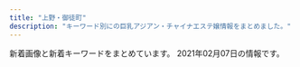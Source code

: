 ```yaml
---
title: "上野・御徒町"
description: "キーワード別にの巨乳アジアン・チャイナエステ嬢情報をまとめました。"
---
```


新着画像と新着キーワードをまとめています。
2021年02月07日の情報です。

<DmmAffiliateIns />
<KeywordTable
  shops={
    [
    {
        "img_links": [
            "http://for-you-ueno.com/lib/img/ashiura.png",
            "http://for-you-ueno.com/lib/img/course1.png",
            "http://for-you-ueno.com/lib/img/cast3/img1.jpg",
            "http://for-you-ueno.com/lib/img/gallery.png",
            "http://for-you-ueno.com/lib/img/cast2/img2.jpg",
            "http://for-you-ueno.com/lib/img/cast2/img4.jpg",
            "http://for-you-ueno.com/lib/img/cp-ttl.png",
            "http://for-you-ueno.com/lib/img/cast2/img2-s.jpg",
            "http://for-you-ueno.com/lib/img/slide1.jpg",
            "http://for-you-ueno.com/lib/img/cast3/img2.jpg",
            "http://for-you-ueno.com/lib/img/course4.png",
            "http://for-you-ueno.com/lib/img/cast1/img1-s.jpg",
            "http://for-you-ueno.com/lib/img/cast3/img2-s.jpg",
            "http://for-you-ueno.com/lib/img/siatsu.png",
            "http://for-you-ueno.com/lib/img/cast5/img2-s.jpg",
            "http://for-you-ueno.com/lib/img/h1.png",
            "http://for-you-ueno.com/lib/img/other.png",
            "http://for-you-ueno.com/lib/img/deep.png",
            "http://for-you-ueno.com/lib/img/cp-desc1.png",
            "http://for-you-ueno.com/lib/img/course5.png",
            "http://for-you-ueno.com/lib/img/cast2/img3-s.jpg",
            "http://for-you-ueno.com/lib/img/cp-sub1.png",
            "http://for-you-ueno.com/lib/img/cast5/img3-s.jpg",
            "http://for-you-ueno.com/lib/img/course.png",
            "http://for-you-ueno.com/lib/img/awa.png",
            "http://for-you-ueno.com/lib/img/plan-ttl.png",
            "http://for-you-ueno.com/lib/img/cast3/img1-s.jpg",
            "http://for-you-ueno.com/lib/img/cp-desc1sp.png",
            "http://for-you-ueno.com/lib/img/cast.png",
            "http://for-you-ueno.com/lib/img/cast1/img1.jpg",
            "http://for-you-ueno.com/lib/img/open.png",
            "http://for-you-ueno.com/lib/img/cast2/img1-s.jpg",
            "http://for-you-ueno.com/lib/img/cp-sub2.png",
            "http://for-you-ueno.com/lib/img/aroma.png",
            "http://for-you-ueno.com/lib/img/course2.png",
            "http://for-you-ueno.com/lib/img/cast4/img1.jpg",
            "http://for-you-ueno.com/lib/img/course-ttl.png",
            "http://for-you-ueno.com/lib/img/cast5/img1.jpg",
            "http://for-you-ueno.com/lib/img/cast3/img4.jpg",
            "http://for-you-ueno.com/lib/img/cast1/img2.jpg",
            "http://for-you-ueno.com/lib/img/cast3/img4-s.jpg",
            "http://for-you-ueno.com/lib/img/cast4/img1-s.jpg",
            "http://for-you-ueno.com/lib/img/address.png",
            "http://for-you-ueno.com/lib/img/cast4/img2.jpg",
            "http://for-you-ueno.com/lib/img/tel.png",
            "http://for-you-ueno.com/lib/img/cast1/img2-s.jpg",
            "http://for-you-ueno.com/lib/img/cast2/img3.jpg",
            "http://for-you-ueno.com/lib/img/info-ttl.png",
            "http://for-you-ueno.com/lib/img/cast5/img1-s.jpg",
            "http://for-you-ueno.com/lib/img/cp-desc2.png",
            "http://for-you-ueno.com/lib/img/slide3.jpg",
            "http://for-you-ueno.com/lib/img/course3.png",
            "http://for-you-ueno.com/lib/img/slide2.jpg",
            "http://for-you-ueno.com/lib/img/cast3/img3.jpg",
            "http://for-you-ueno.com/lib/img/recommend.png",
            "http://for-you-ueno.com/lib/img/cast2/img1.jpg",
            "http://for-you-ueno.com/lib/img/cast5/img3.jpg",
            "http://for-you-ueno.com/lib/img/cast4/img2-s.jpg",
            "http://for-you-ueno.com/lib/img/cast-ttl.png",
            "http://for-you-ueno.com/lib/img/phone.png",
            "http://for-you-ueno.com/lib/img/cast5/img2.jpg",
            "http://for-you-ueno.com/lib/img/cast2/img4-s.jpg",
            "http://for-you-ueno.com/lib/img/cp-desc2sp.png",
            "http://for-you-ueno.com/lib/img/cast3/img3-s.jpg",
            "http://for-you-ueno.com/lib/img/oil.png",
            "http://for-you-ueno.com/lib/img/plan.png"
        ],
        "name": "You and I*\u30e6\u30fc\uff06\u30a2\u30a4",
        "url": "http://for-you-ueno.com/",
        "station": "JR\u4e0a\u91ce\u99c5\u6d45\u8349\u53e3",
        "keywords": {}
    },
    {
        "img_links": [
            "http://spa-amore.info/uploads/rubyes/2017/02/img_info_03.png",
            "http://spa-amore.info/uploads/rubyes/2017/02/bnr_side_05.png",
            "http://spa-amore.info/uploads/rubyes/2017/02/btn_top_01.png",
            "http://spa-amore.info/uploads/rubyes/2017/02/bnr_side_credit.png",
            "http://spa-amore.info/uploads/rubyes/2017/02/bnr_side_03.png",
            "http://spa-amore.info/uploads/rubyes/2018/11/img_2998.png",
            "http://spa-amore.info/uploads/rubyes/2019/12/img_3766.jpg",
            "http://spa-amore.info/uploads/rubyes/2018/06/img_6526de79a84e589afe69cac1.jpg",
            "http://spa-amore.info/uploads/rubyes/2017/02/subvisual_enquete.png",
            "http://spa-amore.info/uploads/rubyes/2019/07/img_4390.jpg",
            "http://spa-amore.info/uploads/rubyes/2017/02/treatment.png",
            "http://spa-amore.info/uploads/rubyes/2017/02/subvisual_link.png",
            "http://spa-amore.info/uploads/rubyes/2019/12/img_3765.jpg",
            "http://spa-amore.info/uploads/rubyes/2020/10/img_6515.jpg",
            "http://spa-amore.info/uploads/rubyes/2017/03/img_bnr_concept.png",
            "http://spa-amore.info/uploads/rubyes/2018/12/ad-7z8-s.png",
            "http://spa-amore.info/uploads/rubyes/2017/02/subvisual_contact.png",
            "http://spa-amore.info/uploads/rubyes/2018/06/bnr_side_041.png",
            "http://spa-amore.info/uploads/rubyes/images/p01.png",
            "http://spa-amore.info/uploads/rubyes/2019/12/img_3761.jpg",
            "http://spa-amore.info/uploads/rubyes/2017/02/subvisual_link-1000x144.png",
            "http://spa-amore.info/uploads/rubyes/2019/04/img_3767.jpg",
            "http://spa-amore.info/uploads/rubyes/2018/06/wechatimg111.jpeg",
            "http://spa-amore.info/uploads/rubyes/2017/02/btn_top_02.png",
            "http://spa-amore.info/uploads/rubyes/2019/10/img_4997.jpg",
            "http://spa-amore.info/uploads/rubyes/2017/02/bnr_side_01.png",
            "http://spa-amore.info/uploads/rubyes/2017/02/subvisual_info.png",
            "http://spa-amore.info/uploads/rubyes/2020/10/img_6511.jpg",
            "http://spa-amore.info/uploads/rubyes/2018/06/img_6484de79a84e589afe69cac1.jpg",
            "http://spa-amore.info/uploads/rubyes/2017/02/subvisual_qa.png",
            "http://spa-amore.info/uploads/rubyes/2017/02/btn_top_03.png",
            "http://spa-amore.info/uploads/rubyes/2018/06/img_6517de79a84e589afe69cac1.jpg",
            "http://spa-amore.info/uploads/rubyes/2020/12/img_6829.jpg",
            "http://spa-amore.info/uploads/rubyes/2019/03/img_35012.jpg",
            "http://spa-amore.info/uploads/rubyes/2017/02/img_info_01.png",
            "http://spa-amore.info/uploads/rubyes/2019/10/img_5017.jpg",
            "http://spa-amore.info/uploads/rubyes/2018/06/img_6509de79a84e589afe69cac1.jpg",
            "http://spa-amore.info/uploads/rubyes/2020/05/img_4838.jpg",
            "http://spa-amore.info/uploads/rubyes/2017/02/wifi.jpg",
            "http://spa-amore.info/uploads/rubyes/2020/03/lili.jpeg",
            "http://spa-amore.info/uploads/rubyes/2017/02/img_info_05.png",
            "http://spa-amore.info/uploads/rubyes/images/subvisual_staff.png",
            "http://spa-amore.info/uploads/rubyes/2017/02/subvisual_reserve.png",
            "http://spa-amore.info/uploads/rubyes/2017/02/subvisual_magazine.png",
            "http://spa-amore.info/uploads/rubyes/2017/02/img_info_02.png",
            "http://spa-amore.info/uploads/rubyes/2020/11/img_6655.jpg",
            "http://spa-amore.info/uploads/rubyes/2017/02/icon_flower.png",
            "http://spa-amore.info/uploads/rubyes/images/icon_flower.png",
            "http://spa-amore.info/uploads/rubyes/2017/02/bnr_side_02.png",
            "http://spa-amore.info/uploads/rubyes/2019/10/img_4995.jpg",
            "http://spa-amore.info/uploads/rubyes/2020/11/img_6654.jpg",
            "http://spa-amore.info/uploads/rubyes/2020/10/img_6514.jpg",
            "http://spa-amore.info/uploads/rubyes/2018/06/tel.jpg",
            "http://spa-amore.info/uploads/rubyes/2019/03/img_35011.jpg",
            "http://spa-amore.info/uploads/rubyes/images/no-photo.jpg",
            "http://spa-amore.info/uploads/rubyes/2018/12/ad_7z8_720.png",
            "http://spa-amore.info/uploads/rubyes/2019/04/img_3768.jpg",
            "http://spa-amore.info/uploads/rubyes/2017/02/img_info_06.png",
            "http://spa-amore.info/uploads/rubyes/2020/01/img_5610-1919x2560.jpg",
            "http://spa-amore.info/uploads/rubyes/2019/12/img_3763.jpg",
            "http://spa-amore.info/\thttp:/spa-amore.info/uploads/rubyes/2019/03/ivent2.jpeg",
            "http://spa-amore.info/uploads/rubyes/2017/02/img_info_04.png"
        ],
        "station": "JR\u5fa1\u5f92\u753a\u99c5\u5317\u53e3",
        "keywords": {
            "C": 1
        },
        "name": "\u30b9\u30d1 \u30a2\u30e2\u30fc\u30ec",
        "url": "http://spa-amore.info/"
    },
    {
        "station": "JR\u5fa1\u5f92\u753a\u99c5\u5357\u53e3",
        "img_links": [
            "http://ikoi.ies.fun/photos/sites/30/2020/11/2020111202194447.jpg",
            "http://ikoi.ies.fun/photos/sites/30/2020/11/2020111202190044.jpg",
            "http://ikoi.ies.fun/imge/imge.jpg",
            "http://ikoi.ies.fun/photos/sites/30/2019/04/2019041003160427.jpg",
            "http://ikoi.ies.fun/photos/sites/30/2019/04/2019041003193229.jpg",
            "http://ikoi.ies.fun/photos/sites/30/2019/04/2019041003200578.jpg",
            "http://ikoi.ies.fun/photos/sites/30/2019/04/2019041003182929.jpg",
            "http://ikoi.ies.fun/imge/s_staff.jpg",
            "http://ikoi.ies.fun/imge/sys.jpg",
            "http://ikoi.ies.fun/photos/sites/30/2019/04/2019041003152989.jpg",
            "http://ikoi.ies.fun/imge/staff-t.png",
            "http://ikoi.ies.fun/photos/sites/30/2019/08/2019081201441933.jpg"
        ],
        "url": "http://ikoi.ies.fun/",
        "keywords": {},
        "name": "\u61a9"
    },
    {
        "station": "JR\u5fa1\u5f92\u753a\u99c5\u5317\u53e3",
        "keywords": {
            "C": 7
        },
        "img_links": [
            "http://estelaspa.com/img/rmenu/top_off.png",
            "http://estelaspa.com/uploaded/news/201201035405.jpg",
            "http://estelaspa.com/uploaded/girlinfo/12/G1_12_2.jpg",
            "http://estelaspa.com/uploaded/girlinfo/16/G2_16_3.jpg",
            "http://estelaspa.com/img/system/etc.jpg",
            "http://estelaspa.com/uploaded/girlinfo/13/G1_13_2.jpg",
            "http://estelaspa.com/img/access/key.jpg",
            "http://estelaspa.com/img/photo_button.png",
            "http://estelaspa.com/img/room/1.png",
            "http://estelaspa.com/img/system/card.jpg",
            "http://estelaspa.com/img/system/2.jpg",
            "http://estelaspa.com/img/rmenu/call_off.png",
            "http://estelaspa.com/img/system/4.jpg",
            "http://estelaspa.com/uploaded/girlinfo/22/G1_22_2.jpg",
            "http://estelaspa.com/img/rmenu/staff_off.png",
            "http://estelaspa.com/img/system/3.jpg",
            "http://estelaspa.com/img/corona.png",
            "http://estelaspa.com/uploaded/girlinfo/9/G2_9_3.jpg",
            "http://estelaspa.com/img/google_button.png",
            "http://estelaspa.com/uploaded/girlinfo/23/G1_23_2.jpg",
            "http://estelaspa.com/img/fmenu/call_off.png",
            "http://estelaspa.com/uploaded/girlinfo/14/G1_14_2.jpg",
            "http://img.es-navi.com/img/link/banners/s/000002.png"
        ],
        "name": "Estela SPA\uff5e\u30a8\u30b9\u30c6\u30e9\u30b9\u30d1",
        "url": "http://estelaspa.com/"
    },
    {
        "url": "http://chloe.est-u.com/",
        "img_links": [
            "http://chloe.est-u.com/images/a1.jpg",
            "http://chloe.est-u.com/images/index_02.jpg",
            "http://chloe.est-u.com/images/index_03.jpg",
            "http://chloe.est-u.com/images/index_14.jpg",
            "http://chloe.est-u.com/images/cc.jpg",
            "http://chloe.est-u.com/images/index_01.jpg",
            "http://chloe.est-u.com/images/a3.jpg",
            "http://chloe.est-u.com/images/s1.jpg",
            "http://chloe.est-u.com/images/3.jpg",
            "http://chloe.est-u.com/images/index_07.jpg",
            "http://chloe.est-u.com/images/a2.jpg",
            "http://chloe.est-u.com/images/2.jpg"
        ],
        "name": "CHLOE",
        "keywords": {},
        "station": "JR\u5fa1\u5f92\u753a\u99c5\u5357\u53e3"
    },
    {
        "keywords": {
            "87": 1,
            "86": 3,
            "D": 3,
            "85": 1,
            "F": 2
        },
        "img_links": [
            "http://aroma-esthe.in.net/images/fbf.jpg",
            "http://aroma-esthe.in.net/images/top.jpg",
            "http://aroma-esthe.in.net/images/r1.jpg",
            "http://aroma-esthe.in.net/images/cg041.jpg",
            "http://aroma-esthe.in.net/images/r2.jpg",
            "http://aroma-esthe.in.net/images/kan.jpg",
            "http://aroma-esthe.in.net/images/tit1.jpg",
            "http://aroma-esthe.in.net/images/no.png",
            "http://aroma-esthe.in.net/images/fbt.jpg",
            "http://aroma-esthe.in.net/images/cg01.jpg",
            "http://aroma-esthe.in.net/images/cg02.jpg",
            "http://aroma-esthe.in.net/images/sys1.jpg",
            "http://aroma-esthe.in.net/images/tit4.jpg",
            "http://aroma-esthe.in.net/images/sys.jpg",
            "http://aroma-esthe.in.net/images/cg051.jpg",
            "http://aroma-esthe.in.net/images/tit3.jpg",
            "http://aroma-esthe.in.net/images/cg05.jpg",
            "http://aroma-esthe.in.net/images/tit5.jpg",
            "http://aroma-esthe.in.net/images/r3.jpg",
            "http://aroma-esthe.in.net/images/tit2.jpg",
            "http://aroma-esthe.in.net/images/fla.jpg",
            "http://aroma-esthe.in.net/images/cg04.jpg",
            "http://aroma-esthe.in.net/images/cg03.jpg",
            "http://aroma-esthe.in.net/images/cg011.jpg",
            "http://aroma-esthe.in.net/images/r4.jpg",
            "http://aroma-esthe.in.net/images/pay.jpg",
            "http://aroma-esthe.in.net/images/cg031.jpg"
        ],
        "station": "JR\u4e0a\u91ce\u99c5\u5165\u8c37\u53e3",
        "url": "http://aroma-esthe.in.net/",
        "name": "\u697d\u5712"
    },
    {
        "url": "http://reiwabi.work/",
        "img_links": [
            "http://reiwabi.work/images/4.jpg",
            "http://reiwabi.work/images/ac1.jpg",
            "http://reiwabi.work/images/3.jpg",
            "http://reiwabi.work/images/interior_t.jpg",
            "http://reiwabi.work/staff/yui.jpg",
            "http://reiwabi.work/img/yumi1.jpg",
            "http://reiwabi.work/img/aya1.jpg",
            "http://reiwabi.work/images/line.png",
            "http://reiwabi.work/staff/risa.jpg",
            "http://reiwabi.work/images/sys2.jpg",
            "http://reiwabi.work/images/6.jpg",
            "http://reiwabi.work/img/ruru1.jpg",
            "http://reiwabi.work/images/sys3.jpg",
            "http://reiwabi.work/images/1.jpg",
            "http://reiwabi.work/img/risa1.jpg",
            "http://reiwabi.work/images/int2.png",
            "http://reiwabi.work/images/8.jpg",
            "http://reiwabi.work/img/aya2.jpg",
            "http://reiwabi.work/img/kasumi1.jpg",
            "http://reiwabi.work/staff/erina.jpg",
            "http://reiwabi.work/images/mobile.jpg",
            "http://reiwabi.work/images/5.jpg",
            "http://reiwabi.work/staff/mirai.jpg",
            "http://reiwabi.work/images/head.jpg",
            "http://reiwabi.work/img/yui1.jpg",
            "http://reiwabi.work/images/7.jpg",
            "http://reiwabi.work/img/erina1.jpg",
            "http://reiwabi.work/images/staff_t.jpg",
            "http://reiwabi.work/images/int1.png",
            "http://reiwabi.work/staff/ruru.jpg",
            "http://reiwabi.work/staff/yumi.jpg",
            "http://reiwabi.work/img/risa2.jpg",
            "http://reiwabi.work/images/news.jpg",
            "http://reiwabi.work/staff/aya.jpg",
            "http://reiwabi.work/img/mirai1.jpg",
            "http://reiwabi.work/images/sys1.jpg",
            "http://reiwabi.work/images/sys5.jpg",
            "http://reiwabi.work/staff/kasumi.jpg",
            "http://reiwabi.work/images/2.jpg"
        ],
        "name": "\u84ee\uff5e\u30ec\u30f3",
        "keywords": {},
        "station": "JR\u5fa1\u5f92\u753a\u99c5\u5317\u53e3"
    },
    {
        "name": "\u7652\u3057\u306e\u5bb6",
        "url": "http://www.iyashinoie.mensest.com/",
        "img_links": [
            "http://www.iyashinoie.mensest.com/img/nav-002.png",
            "http://www.iyashinoie.mensest.com/files/003.jpg",
            "http://www.iyashinoie.mensest.com/img/nav-004.png",
            "http://www.iyashinoie.mensest.com/files/004.jpg",
            "http://www.iyashinoie.mensest.com/img/nav-001.png",
            "http://www.iyashinoie.mensest.com/img/tel.png",
            "http://www.iyashinoie.mensest.com/img/nav-003.png",
            "http://www.iyashinoie.mensest.com/files/002.jpg",
            "http://www.iyashinoie.mensest.com/img/stt.jpg",
            "http://www.iyashinoie.mensest.com/img/stb.jpg",
            "http://www.iyashinoie.mensest.com/files/001.jpg",
            "http://www.iyashinoie.mensest.com/img/nav-005.png",
            "http://www.iyashinoie.mensest.com/img/top01.png",
            "http://www.iyashinoie.mensest.com/img/nav-006.png"
        ],
        "station": "\u6d45\u8349\u99c5",
        "keywords": {
            "87": 2,
            "C": 1,
            "89": 1,
            "86": 1,
            "F": 1,
            "D": 2
        }
    },
    {
        "name": "\u53f0\u6e7e\u30ea\u30be\u30fc\u30c8",
        "keywords": {},
        "img_links": [
            "http://taiwan-resort.com/img/rei.jpg",
            "http://taiwan-resort.com/img/corona-4.jpg",
            "http://taiwan-resort.com/img/mask02.jpg",
            "http://taiwan-resort.com/img/mask05.jpg",
            "http://taiwan-resort.com/img/mask01.jpg",
            "http://taiwan-resort.com/img/corona-3.jpg",
            "http://taiwan-resort.com/img/miki.jpg",
            "http://taiwan-resort.com/img/corona-2.jpg",
            "http://taiwan-resort.com/img/reina3.jpg",
            "http://taiwan-resort.com/img/mask03.jpg",
            "http://taiwan-resort.com/img/corona-5.jpg",
            "http://taiwan-resort.com/img/anna.png",
            "http://taiwan-resort.com/img/tel_img.png",
            "http://taiwan-resort.com/img/photo_01.jpg",
            "http://taiwan-resort.com/img/honoka02.jpg",
            "http://taiwan-resort.com/img/yuki.jpg",
            "http://taiwan-resort.com/img/sara002.jpg",
            "http://taiwan-resort.com/img/emi001.jpg",
            "http://taiwan-resort.com/img/mask04.jpg",
            "http://taiwan-resort.com/img/head_img.png",
            "http://taiwan-resort.com/img/mami002.png",
            "http://taiwan-resort.com/img/topbg02.jpg",
            "http://taiwan-resort.com/img/pagetop.png"
        ],
        "station": "JR\u5fa1\u5f92\u753a\u99c5\u5357\u53e3",
        "url": "http://taiwan-resort.com/"
    },
    {
        "img_links": [
            "https://static.a-side.com/photo/shop/35298/list.jpg",
            "https://www.a-side.com/o-ai/staff/miyuki/index.jpg",
            "https://static.a-side.com/photo/shop/35086/list.jpg",
            "https://img.a-side.com/photo/digicame/20210127/31406_02.jpg",
            "https://static.a-side.com/photo/shop/34907/list.jpg",
            "https://static.a-side.com/photo/shop/34965/list.jpg",
            "https://www.a-side.com/o-ai/staff/maki/index.jpg",
            "https://www.a-side.com/include/img/top/button_twitter.png",
            "https://img.a-side.com/photo/digicame/20210128/31388_01.jpg",
            "https://www.a-side.com/o-ai/images/top_notice.jpg",
            "https://static.a-side.com/photo/shop/31695/list.jpg",
            "https://img.a-side.com/photo/premium/20210201/35215_01_top1.jpg",
            "https://img.a-side.com/photo/digicame/20210127/31406_03.jpg",
            "https://www.a-side.com/o-ai/staff/rika/index.jpg",
            "https://img.a-side.com/photo/premium/20210126/18614_01_sp.jpg",
            "https://img.a-side.com/photo/premium/20210128/33649_01_sp.jpg",
            "https://img.a-side.com/photo/digicame/20210129/29625_02.jpg",
            "https://img.a-side.com/photo/digicame/20210125/31404_02.jpg",
            "https://static.a-side.com/photo/shop/16032/list.jpg",
            "https://www.a-side.com/o-ai/images/info/photo05.jpg",
            "https://static.a-side.com/photo/shop/35132/list.jpg",
            "https://static.a-side.com/photo/shop/35215/list.jpg",
            "https://www.a-side.com/o-ai/images/info/photo08.jpg",
            "https://img.a-side.com/photo/digicame/20210125/25065_02.jpg",
            "https://img.a-side.com/photo/premium/20210125/34965_01_sp.jpg",
            "https://www.a-side.com/o-ai/images/info/photo03.jpg",
            "https://img.a-side.com/photo/koko/30430/thumb.jpg",
            "https://static.a-side.com/photo/shop/35020/list.jpg",
            "https://img.a-side.com/photo/digicame/20210129/29625_03.jpg",
            "https://img.a-side.com/photo/digicame/20210125/15122_02.jpg",
            "https://img.a-side.com/photo/koko/24050/thumb.jpg",
            "https://img.a-side.com/photo/digicame/20210129/29625_01.jpg",
            "https://www.a-side.com/o-ai/images/info/photo01.jpg",
            "https://img.a-side.com/photo/digicame/20210129/12823_02.jpg",
            "https://www.a-side.com/o-ai/images/info/photo12.jpg",
            "https://img.a-side.com/photo/premium/20210205/30430_01_top1.jpg",
            "https://www.a-side.com/o-ai/images/massage/photo03.jpg",
            "https://www.a-side.com/o-ai/images/info/photo07.jpg",
            "https://img.a-side.com/photo/index/20201226/30040.jpg",
            "https://static.a-side.com/photo/shop/35000/list.jpg",
            "https://static.a-side.com/photo/shop/34768/list.jpg",
            "https://static.a-side.com/photo/shop/33708/list.jpg",
            "https://static.a-side.com/photo/shop/34961/list.jpg",
            "https://www.a-side.com/o-ai/images/covergirl.jpg",
            "https://img.a-side.com/photo/index/20210127/34140.jpg",
            "https://www.a-side.com/o-ai/images/info/photo02.jpg",
            "https://static.a-side.com/photo/shop/30430/list.jpg",
            "https://www.a-side.com/o-ai/images/info/photo04.jpg",
            "https://img.a-side.com/photo/koko/34965/thumb.jpg",
            "https://static.a-side.com/photo/shop/34669/list.jpg",
            "https://static.a-side.com/photo/shop/33796/list.jpg",
            "https://img.a-side.com/photo/premium/20210122/27898_01_top2.jpg",
            "https://static.a-side.com/photo/shop/35018/list.jpg",
            "https://img.a-side.com/photo/premium/20210205/30430_01_top2.jpg",
            "https://www.a-side.com/o-ai/images/info/photo09.jpg",
            "https://static.a-side.com/photo/shop/34847/list.jpg",
            "https://www.a-side.com/o-ai/staff/yuyu/index.jpg",
            "https://static.a-side.com/photo/shop/34660/list.jpg",
            "https://static.a-side.com/photo/shop/24050/list.jpg",
            "https://www.a-side.com/o-ai/staff/aya/index.jpg",
            "https://img.a-side.com/photo/weekly/20210205/top.jpg",
            "https://www.a-side.com/o-ai/images/coupon/info.png",
            "https://www.a-side.com/o-ai/staff/nana/index.jpg",
            "https://www.a-side.com/o-ai/staff/miho/index.jpg",
            "https://img.a-side.com/photo/koko/31363/thumb.jpg",
            "https://img.a-side.com/photo/premium/20210127/34669_01_sp.jpg",
            "https://img.a-side.com/photo/digicame/20210129/29625_04.jpg",
            "https://www.a-side.com/o-ai/images/massage/photo02.jpg",
            "https://static.a-side.com/photo/shop/34987/list.jpg",
            "https://www.a-side.com/o-ai/staff/ai/index.jpg",
            "https://www.a-side.com/o-ai/staff/momo/index.jpg",
            "https://www.a-side.com/o-ai/images/info/photo10.jpg",
            "https://static.a-side.com/photo/shop/35167/list.jpg",
            "https://www.a-side.com/o-ai/images/massage/photo01.jpg",
            "https://www.a-side.com/o-ai/images/massage/photo04.jpg",
            "https://www.a-side.com/o-ai/images/coupon/stamp.jpg",
            "https://static.a-side.com/photo/shop/33596/list.jpg",
            "https://www.a-side.com/o-ai/images/info/photo06.jpg",
            "https://static.a-side.com/photo/shop/34272/list.jpg",
            "https://www.a-side.com/o-ai/images/system/stamp.jpg",
            "https://img.a-side.com/photo/digicame/20210127/20991_04.jpg",
            "https://img.a-side.com/photo/premium/20210201/35215_01_top2.jpg",
            "https://www.a-side.com/o-ai/images/coupon/presented.png",
            "https://img.a-side.com/photo/premium/20210122/27898_01_top1.jpg",
            "https://www.a-side.com/o-ai/images/info/photo11.jpg",
            "https://www.a-side.com/o-ai/staff/yuna/index.jpg",
            "https://static.a-side.com/photo/shop/33915/list.jpg"
        ],
        "name": "\u85cd\uff5e\u30a2\u30a4\uff5e",
        "keywords": {
            "\u5de8\u4e73": 1,
            "\u4e73": 1,
            "C": 1
        },
        "url": "https://www.a-side.com/o-ai/",
        "station": "JR\u5fa1\u5f92\u753a\u99c5\u5357\u53e3"
    },
    {
        "keywords": {
            "C": 11,
            "86": 4,
            "D": 12,
            "84": 4,
            "87": 8
        },
        "station": "JR\u4e0a\u91ce\u99c5\u6d45\u8349\u53e3",
        "name": "\u7652\u3057\u306e\u5bb6",
        "img_links": [
            "http://www.iyashinoie-ueno.com/files/019.jpg",
            "http://www.iyashinoie-ueno.com/images/pick1.jpg",
            "http://www.iyashinoie-ueno.com/files/019-02.jpg",
            "http://www.iyashinoie-ueno.com/images/staff_top2.jpg",
            "http://www.iyashinoie-ueno.com/files/001-02.jpg",
            "http://www.iyashinoie-ueno.com/images/newgirls_top.jpg",
            "http://www.iyashinoie-ueno.com/images/news_top.jpg",
            "http://www.iyashinoie-ueno.com/files/018-02.jpg",
            "http://www.iyashinoie-ueno.com/files/014-02.jpg",
            "http://www.iyashinoie-ueno.com/files/014.jpg",
            "http://www.iyashinoie-ueno.com/files/001.jpg",
            "http://www.iyashinoie-ueno.com/files/018.jpg",
            "http://www.iyashinoie-ueno.com/images/staff_top.jpg",
            "http://www.iyashinoie-ueno.com/images/end.jpg",
            "http://www.iyashinoie-ueno.com/images/mobile.jpg",
            "http://www.iyashinoie-ueno.com/images/top2.jpg"
        ],
        "url": "http://www.iyashinoie-ueno.com/"
    },
    {
        "name": "\u5922\u306e\u8776\u3005",
        "img_links": [
            "http://www.sh-riraks.xyz/uploads/201130/1-201130132956292.jpg",
            "http://www.sh-riraks.xyz/uploads/201130/1-201130133029220.jpg",
            "http://www.sh-riraks.xyz/uploads/201130/1-201130133145E0.jpg",
            "http://www.sh-riraks.xyz/img/ttl_staff.png",
            "http://www.sh-riraks.xyz/uploads/201130/1-201130133045611.jpg",
            "http://www.sh-riraks.xyz/img/ttl_girls.png",
            "http://www.sh-riraks.xyz/img/ttl_mobile.png",
            "http://www.sh-riraks.xyz/uploads/180521/1-1P5211649103K.jpg",
            "http://www.sh-riraks.xyz/img/ttl_pickup.png",
            "http://www.sh-riraks.xyz/uploads/181001/1-1Q001142T6406.jpg",
            "http://www.sh-riraks.xyz/uploads/201130/1-201130132942Y6.jpg",
            "http://www.sh-riraks.xyz/uploads/180521/1-1P52116495SC.jpg",
            "http://www.sh-riraks.xyz/uploads/200617/1-20061G54941Z9.jpg",
            "http://www.sh-riraks.xyz/uploads/201130/1-201130133215X9.jpg",
            "http://www.sh-riraks.xyz/uploads/201130/1-201130133012441.jpg",
            "http://www.sh-riraks.xyz/uploads/200107/1-20010F92019226.jpg",
            "http://www.sh-riraks.xyz/uploads/181001/1-1Q001142IB48.jpg",
            "http://www.sh-riraks.xyz/uploads/201130/1-201130133129441.jpg",
            "http://www.sh-riraks.xyz/uploads/allimg/180604/1-1P60410212A02.jpg",
            "http://www.sh-riraks.xyz/img/ttl_wnew.png",
            "http://www.sh-riraks.xyz/uploads/190611/1-1Z611153S2561.jpg",
            "http://www.sh-riraks.xyz/uploads/200617/1-20061G54ZQ14.jpg",
            "http://www.sh-riraks.xyz/uploads/200617/1-20061G54TIb.jpg",
            "http://www.sh-riraks.xyz/uploads/191015/1-1910151T03I48.jpg",
            "http://www.sh-riraks.xyz/uploads/201130/1-20113013311Rc.jpg"
        ],
        "station": "JR\u5fa1\u5f92\u753a\u99c5\u5357\u53e3",
        "url": "http://www.sh-riraks.xyz/",
        "keywords": {
            "C": 17
        }
    },
    {
        "name": "\u30de\u30ab\u30ed\u30f3",
        "station": "JR\u5fa1\u5f92\u753a\u99c5\u5317\u53e3",
        "img_links": [],
        "keywords": {},
        "url": "http://www.macaron.esjoho.com/"
    },
    {
        "station": "JR\u4e0a\u91ce\u99c5\u5165\u8c37\u53e3",
        "name": "\u30aa\u30a2\u30b7\u30b9",
        "img_links": [
            "https://20oasis.com/images/os20-7.jpg",
            "https://20oasis.com/images/os20-8.jpg",
            "https://20oasis.com/images/1.jpg",
            "https://20oasis.com/images/index_07.png",
            "https://20oasis.com/images/index_06.png",
            "https://20oasis.com/images/index_05.png",
            "https://20oasis.com/images/index_20.jpg",
            "https://20oasis.com/images/4.jpg",
            "https://20oasis.com/images/index_03.png",
            "https://20oasis.com/images/os20-11.jpg",
            "https://20oasis.com/images/index_02.png",
            "https://20oasis.com/images/os20-21.jpg",
            "https://20oasis.com/images/index_08.png",
            "https://20oasis.com/images/eso20-2.png",
            "https://20oasis.com/images/14.jpg",
            "https://20oasis.com/images/a0.jpg",
            "https://20oasis.com/images/index_09.png"
        ],
        "url": "https://20oasis.com/",
        "keywords": {
            "90": 1,
            "95": 1,
            "85": 2
        }
    },
    {
        "url": "http://es-en.info/",
        "station": "JR\u5fa1\u5f92\u753a\u99c5\u5357\u53e3",
        "keywords": {
            "86": 2,
            "87": 1,
            "85": 1,
            "88": 2,
            "F": 1,
            "90": 1
        },
        "name": "\u5b89\u5fc3\u5802",
        "img_links": [
            "http://es-en.info/sp/img/yuki1.jpg",
            "http://es-en.info/sp/images/int1.jpg",
            "http://es-en.info/img/eri1.jpg",
            "http://es-en.info/img/yuyu1.jpg",
            "http://es-en.info/img/eri.jpg",
            "http://es-en.info/sp/images/sisu_t.jpg",
            "http://es-en.info/images/2.jpg",
            "http://es-en.info/img/nana.jpg",
            "http://es-en.info/images/head.jpg",
            "http://es-en.info/img/riri.jpg",
            "http://es-en.info/sp/images/sys3.jpg",
            "http://es-en.info/sp/images/pc.jpg",
            "http://es-en.info/images/sm.jpg",
            "http://es-en.info/sp/images/news.jpg",
            "http://es-en.info/sp/staff/yuyu.jpg",
            "http://es-en.info/img/yuki.jpg",
            "http://es-en.info/sp/img/ai1.jpg",
            "http://es-en.info/img/emi.jpg",
            "http://es-en.info/images/staff_t.jpg",
            "http://es-en.info/images/10.jpg",
            "http://es-en.info/img/riri1.jpg",
            "http://es-en.info/sp/images/head.jpg",
            "http://es-en.info/sp/images/ac1.jpg",
            "http://es-en.info/images/mobile.jpg",
            "http://es-en.info/sp/menu/staff.jpg",
            "http://es-en.info/img/natumi.jpg",
            "http://es-en.info/sp/images/int1.png",
            "http://es-en.info/sp/images/sys2.jpg",
            "http://es-en.info/sp/img/nana1.jpg",
            "http://es-en.info/sp/staff/ai.jpg",
            "http://es-en.info/sp/img/tiaki1.jpg",
            "http://es-en.info/sp/images/sys4.png",
            "http://es-en.info/sp/images/interior_t.png",
            "http://es-en.info/sp/staff/emi.jpg",
            "http://es-en.info/img/yuyu.jpg",
            "http://es-en.info/img/emi1.jpg",
            "http://es-en.info/sp/images/tel.jpg",
            "http://es-en.info/sp/images/rec2.png",
            "http://es-en.info/images/interior_t.jpg",
            "http://es-en.info/img/ai.jpg",
            "http://es-en.info/img/yuki1.jpg",
            "http://es-en.info/sp/images/rec3.png",
            "http://es-en.info/images/3.jpg",
            "http://es-en.info/sp/images/sisu.png",
            "http://es-en.info/sp/images/staff_t.png",
            "http://es-en.info/images/5.jpg",
            "http://es-en.info/sp/staff/nana.jpg",
            "http://es-en.info/sp/images/rec1.png",
            "http://es-en.info/sp/staff/eri.jpg",
            "http://es-en.info/sp/img/yuyu1.jpg",
            "http://es-en.info/images/4.jpg",
            "http://es-en.info/sp/images/top.jpg",
            "http://es-en.info/images/news.jpg",
            "http://es-en.info/sp/staff/yuki.jpg",
            "http://es-en.info/images/rem.jpg",
            "http://es-en.info/sp/img/natumi1.jpg",
            "http://es-en.info/sp/images/topgirl.jpg",
            "http://es-en.info/images/sys1.png",
            "http://es-en.info/images/interior.png",
            "http://es-en.info/images/7.jpg",
            "http://es-en.info/images/info.png",
            "http://es-en.info/sp/images/newsb.png",
            "http://es-en.info/sp/menu/interior.jpg",
            "http://es-en.info/sp/img/emi1.jpg",
            "http://es-en.info/images/8.jpg",
            "http://es-en.info/sp/images/int3.jpg",
            "http://es-en.info/img/ai1.jpg",
            "http://es-en.info/sp/img/riri1.jpg",
            "http://es-en.info/sp/staff/riri.jpg",
            "http://es-en.info/images/9.jpg",
            "http://es-en.info/img/tiaki.jpg",
            "http://es-en.info/images/1.jpg",
            "http://es-en.info/sp/images/footer.jpg",
            "http://es-en.info/img/nana1.jpg",
            "http://es-en.info/sp/images/int2.jpg",
            "http://es-en.info/img/tiaki1.jpg",
            "http://es-en.info/img/natumi1.jpg",
            "http://es-en.info/sp/menu/top.jpg",
            "http://es-en.info/sp/img/eri1.jpg",
            "http://es-en.info/sp/images/sys1.jpg",
            "http://es-en.info/sp/images/time.png",
            "http://es-en.info/sp/staff/tiaki.jpg",
            "http://es-en.info/sp/staff/natumi.jpg"
        ]
    },
    {
        "station": "\u6d45\u8349\u99c5",
        "name": "\u5409\u7965",
        "url": "http://kisyou.esjp.xyz/",
        "img_links": [
            "http://kisyou.esjp.xyz/images/newsbg.png",
            "http://kisyou.esjp.xyz/girl/3.jpg",
            "http://kisyou.esjp.xyz/girl/7.jpg",
            "http://kisyou.esjp.xyz/girl/4.jpg",
            "http://kisyou.esjp.xyz/images/topbg.jpg",
            "http://kisyou.esjp.xyz/images/roomimg/R_2.jpg",
            "http://kisyou.esjp.xyz/images/roomimg/R_3.jpg",
            "http://kisyou.esjp.xyz/images/roomimg/R_4.jpg",
            "http://kisyou.esjp.xyz/girl/5.jpg",
            "http://kisyou.esjp.xyz/images/roomimg/R_1.jpg",
            "http://kisyou.esjp.xyz/images/tel_footer.png",
            "http://kisyou.esjp.xyz/images/pickup_line.png",
            "http://kisyou.esjp.xyz/girl/6.jpg",
            "http://kisyou.esjp.xyz/girl/5_1.jpg",
            "http://kisyou.esjp.xyz/images/staff_bg.png",
            "http://kisyou.esjp.xyz/images/mobile_bg.png",
            "http://kisyou.esjp.xyz/girl/6_1.jpg",
            "http://kisyou.esjp.xyz/girl/4_1.jpg",
            "http://kisyou.esjp.xyz/girl/3_1.jpg",
            "http://kisyou.esjp.xyz/girl/7_1.jpg"
        ],
        "keywords": {}
    },
    {
        "name": "\u30a2\u30ed\u30de\u30d7\u30eb\u30e1\u30ea\u30a2",
        "keywords": {
            "C": 17,
            "86": 3,
            "G": 1,
            "89": 2,
            "E": 2,
            "D": 8,
            "85": 5,
            "87": 4,
            "88": 2,
            "84": 1
        },
        "url": "http://aroma-plumeria.work/",
        "station": "JR\u5fa1\u5f92\u753a\u99c5\u5357\u53e3",
        "img_links": [
            "http://aroma-plumeria.work/img/fla.jpg",
            "http://aroma-plumeria.work/img/fla3.jpg",
            "http://aroma-plumeria.work/sp/img/sta2.jpg",
            "http://aroma-plumeria.work/sp/img/koko_234x60.png",
            "http://aroma-plumeria.work/sp/img/sta09.jpg",
            "http://aroma-plumeria.work/img/sta9.jpg",
            "http://aroma-plumeria.work/sp/img/sta5.jpg",
            "http://aroma-plumeria.work/img/news.jpg",
            "http://aroma-plumeria.work/sp/img/sta4.jpg",
            "http://aroma-plumeria.work/sp/img/new.jpg",
            "http://aroma-plumeria.work/sp/img/sta9.jpg",
            "http://aroma-plumeria.work/sp/img/rc.jpg",
            "http://aroma-plumeria.work/sp/img/fla-1.jpg",
            "http://aroma-plumeria.work/img/sta4.jpg",
            "http://aroma-plumeria.work/img/bar-s.jpg",
            "http://aroma-plumeria.work/sp/img/footbody.jpg",
            "http://aroma-plumeria.work/sp/img/sta01.jpg",
            "http://aroma-plumeria.work/sp/img/news.jpg",
            "http://aroma-plumeria.work/img/sta010.jpg",
            "http://aroma-plumeria.work/img/sta1.jpg",
            "http://aroma-plumeria.work/img/bottom.jpg",
            "http://aroma-plumeria.work/img/sta5.jpg",
            "http://aroma-plumeria.work/img/bar-r.jpg",
            "http://aroma-plumeria.work/sp/img/sta02.jpg",
            "http://aroma-plumeria.work/sp/img/add.jpg",
            "http://aroma-plumeria.work/sp/img/nos.jpg",
            "http://aroma-plumeria.work/sp/img/sta010.jpg",
            "http://aroma-plumeria.work/sp/img/botton.jpg",
            "http://aroma-plumeria.work/img/tps.jpg",
            "http://aroma-plumeria.work/img/1F4AA.png",
            "http://aroma-plumeria.work/sp/img/sta10.jpg",
            "http://aroma-plumeria.work/sp/img/fla-2.jpg",
            "http://aroma-plumeria.work/sp/img/tel.jpg",
            "http://aroma-plumeria.work/img/sta09.jpg",
            "http://aroma-plumeria.work/img/sta10.jpg",
            "http://aroma-plumeria.work/sp/img/sys.jpg",
            "http://aroma-plumeria.work/img/bar-rc.jpg",
            "http://aroma-plumeria.work/sp/img/t-ac.jpg",
            "http://aroma-plumeria.work/sp/img/sta04.jpg",
            "http://aroma-plumeria.work/img/sta05.jpg",
            "http://aroma-plumeria.work/img/bar-a.jpg",
            "http://aroma-plumeria.work/sp/img/1F4AA.png",
            "http://aroma-plumeria.work/sp/img/sta1.jpg",
            "http://aroma-plumeria.work/img/sta3.jpg",
            "http://aroma-plumeria.work/sp/img/t-r.jpg",
            "http://aroma-plumeria.work/img/sta01.jpg",
            "http://aroma-plumeria.work/img/koko_468x60.png",
            "http://aroma-plumeria.work/img/head.jpg",
            "http://aroma-plumeria.work/img/botton2.jpg",
            "http://aroma-plumeria.work/sp/img/sta3.jpg",
            "http://aroma-plumeria.work/img/sta04.jpg",
            "http://aroma-plumeria.work/img/fla2.jpg",
            "http://aroma-plumeria.work/img/botton.jpg",
            "http://aroma-plumeria.work/sp/img/head.jpg",
            "http://aroma-plumeria.work/sp/img/sta05.jpg",
            "http://aroma-plumeria.work/img/iphone.png",
            "http://aroma-plumeria.work/img/sta02.jpg",
            "http://aroma-plumeria.work/img/sta2.jpg",
            "http://aroma-plumeria.work/img/bar-t.jpg",
            "http://aroma-plumeria.work/sp/img/add2.jpg",
            "http://aroma-plumeria.work/sp/img/t-s.jpg",
            "http://aroma-plumeria.work/img/nos.jpg",
            "http://aroma-plumeria.work/sp/img/pc.jpg",
            "http://aroma-plumeria.work/sp/img/t-o.jpg"
        ]
    },
    {
        "keywords": {
            "E": 2,
            "C": 2,
            "\u30bb\u30af\u30b7\u30fc": 3,
            "87": 1,
            "85": 5,
            "86": 3,
            "D": 4
        },
        "name": "\u6708\u514e \u30b2\u30c3\u30c8",
        "station": "JR\u5fa1\u5f92\u753a\u99c5\u5357\u53e3",
        "img_links": [
            "https://moon-rabbit.info/staffPhoto/s20201027011627.jpg",
            "https://moon-rabbit.info/images/mobile.jpg",
            "https://moon-rabbit.info/staffPhoto/b20201213182803.jpg",
            "https://moon-rabbit.info/staffPhoto/b20201027020436.jpg",
            "https://moon-rabbit.info/staffPhoto/s20201026232438.jpg",
            "https://moon-rabbit.info/images/store/01.jpg",
            "https://moon-rabbit.info/staffPhoto/b20201027003115.jpg",
            "https://moon-rabbit.info/js/sliderLine/slide_next.png",
            "https://moon-rabbit.info/staffPhoto/s20201213182803.jpg",
            "https://moon-rabbit.info/staffPhoto/s20201002155444.jpg",
            "https://moon-rabbit.info/images/returnBtn.png",
            "https://moon-rabbit.info/staffPhoto/s20201027020436.jpg",
            "https://moon-rabbit.info/staffPhoto/b20201201162931.jpg",
            "https://moon-rabbit.info/staffPhoto/b20201027011549.jpg",
            "https://moon-rabbit.info/staffPhoto/s20201027015802.jpg",
            "https://moon-rabbit.info/staffPhoto/b20201027015914.jpg",
            "https://moon-rabbit.info/js/sliderLine/slide_prev.png",
            "https://moon-rabbit.info/images/store/02.jpg",
            "https://moon-rabbit.info/staffPhoto/b20201027002208.jpg",
            "https://moon-rabbit.info/staffPhoto/s20201027002208.jpg",
            "https://moon-rabbit.info/staffPhoto/s20201027004730.jpg",
            "https://moon-rabbit.info/staffPhoto/s20201027004342.jpg",
            "https://moon-rabbit.info/staffPhoto/s20201026233328.jpg",
            "https://moon-rabbit.info/staffPhoto/s20201201162931.jpg",
            "https://moon-rabbit.info/images/store/03.jpg",
            "https://moon-rabbit.info/staffPhoto/b20201027004730.jpg",
            "https://moon-rabbit.info/staffPhoto/s20201026233224.jpg",
            "https://moon-rabbit.info/staffPhoto/b20201027004342.jpg",
            "https://moon-rabbit.info/staffPhoto/b20201027020357.jpg",
            "https://moon-rabbit.info/staffPhoto/b20201027015802.jpg",
            "https://moon-rabbit.info/staffPhoto/s20201027020357.jpg",
            "https://moon-rabbit.info/staffPhoto/s20201026233537.jpg",
            "https://moon-rabbit.info/staffPhoto/s20201027011549.jpg",
            "https://moon-rabbit.info/staffPhoto/s20201027003115.jpg",
            "https://moon-rabbit.info/staffPhoto/s20201027005947.jpg",
            "https://moon-rabbit.info/staffPhoto/s20201027015914.jpg",
            "https://moon-rabbit.info/uploadfiles/images/campaignMoonRabbitInfo.jpg",
            "https://moon-rabbit.info/images/store/04.jpg"
        ],
        "url": "https://moon-rabbit.info/"
    },
    {
        "station": "JR\u5fa1\u5f92\u753a\u99c5\u5357\u53e3",
        "keywords": {
            "89": 33,
            "88": 14,
            "D": 15,
            "C": 32,
            "90": 5,
            "E": 1
        },
        "img_links": [
            "http://www.foryou-es.info/sp/menu/staff.jpg",
            "http://foryou-es.info/img/saki3.jpg",
            "http://foryou-es.info/img/riko2.jpg",
            "http://www.foryou-es.info/sp/img/sara.png",
            "http://www.foryou-es.info/images/staff_t.jpg",
            "http://www.foryou-es.info/sp/img/riko1.jpg",
            "http://www.foryou-es.info/sp/img/sia4.jpg",
            "http://www.foryou-es.info/i/img/honey.jpg",
            "http://www.foryou-es.info/img/seiko.png",
            "http://foryou-es.info/images/interior_t.jpg",
            "http://www.foryou-es.info/img/honey.png",
            "http://foryou-es.info/img/hina3.jpg",
            "http://foryou-es.info/img/miki1.jpg",
            "http://www.foryou-es.info/sp/images/sys1.jpg",
            "http://www.foryou-es.info/sp/img/seiko2.jpg",
            "http://foryou-es.info/img/seiko.png",
            "http://www.foryou-es.info/img/sia1.jpg",
            "http://www.foryou-es.info/sp/img/riko3.jpg",
            "http://www.foryou-es.info/images/interior1.png",
            "http://www.foryou-es.info/sp/images/head.jpg",
            "http://www.foryou-es.info/sp/images/tel.jpg",
            "http://foryou-es.info/images/sirase.jpg",
            "http://foryou-es.info/img/riko3.jpg",
            "http://www.foryou-es.info/images/mobile.jpg",
            "http://www.foryou-es.info/img/saki.png",
            "http://www.foryou-es.info/sp/img/hina3.jpg",
            "http://www.foryou-es.info/sp/images/newface.png",
            "http://foryou-es.info/img/honey.png",
            "http://www.foryou-es.info/sp/img/saki3.jpg",
            "http://www.foryou-es.info/sp/img/yui.png",
            "http://www.foryou-es.info/img/rora3.jpg",
            "http://foryou-es.info/img/miki2.jpg",
            "http://www.foryou-es.info/images/rem.jpg",
            "http://www.foryou-es.info/images/tp.png",
            "http://foryou-es.info/images/interior1.png",
            "http://www.foryou-es.info/img/sia3.jpg",
            "http://www.foryou-es.info/img/rora2.jpg",
            "http://www.foryou-es.info/sp/images/sys3.jpg",
            "http://www.foryou-es.info/sp/img/miki2.jpg",
            "http://foryou-es.info/images/tp.png",
            "http://www.foryou-es.info/i/img/yui.jpg",
            "http://foryou-es.info/img/riko4.jpg",
            "http://www.foryou-es.info/img/sia.png",
            "http://foryou-es.info/img/sara3.jpg",
            "http://foryou-es.info/images/news.jpg",
            "http://www.foryou-es.info/images/sa.jpg",
            "http://www.foryou-es.info/img/hina.png",
            "http://www.foryou-es.info/i/img/seiko.jpg",
            "http://www.foryou-es.info/images/interior.jpg",
            "http://www.foryou-es.info/img/riko3.jpg",
            "http://www.foryou-es.info/images/blog.jpg",
            "http://foryou-es.info/img/yui1.jpg",
            "http://foryou-es.info/img/sara.png",
            "http://www.foryou-es.info/sp/img/sara3.jpg",
            "http://www.foryou-es.info/sp/staff/saki.png",
            "http://www.foryou-es.info/img/hina4.jpg",
            "http://www.foryou-es.info/img/miki2.jpg",
            "http://www.foryou-es.info/img/sara2.jpg",
            "http://www.foryou-es.info/sp/images/int3.jpg",
            "http://www.foryou-es.info/images/sirase.jpg",
            "http://www.foryou-es.info/i/img/sia.jpg",
            "http://www.foryou-es.info/sp/images/newsb.jpg",
            "http://www.foryou-es.info/i/img/rora.jpg",
            "http://foryou-es.info/images/tel.png",
            "http://foryou-es.info/images/ac.jpg",
            "http://www.foryou-es.info/img/honey2.jpg",
            "http://www.foryou-es.info/img/hina1.jpg",
            "http://www.foryou-es.info/sp/img/riko.png",
            "http://foryou-es.info/img/sara2.jpg",
            "http://www.foryou-es.info/images/interior_t.jpg",
            "http://www.foryou-es.info/img/sara3.jpg",
            "http://foryou-es.info/images/tt.png",
            "http://www.foryou-es.info/sp/images/int1.jpg",
            "http://www.foryou-es.info/sp/img/miki3.jpg",
            "http://foryou-es.info/img/saki2.jpg",
            "http://foryou-es.info/img/sia.png",
            "http://foryou-es.info/img/saki.png",
            "http://www.foryou-es.info/img/rora1.jpg",
            "http://www.foryou-es.info/img/miki1.jpg",
            "http://www.foryou-es.info/sp/images/news.png",
            "http://foryou-es.info/img/riko.png",
            "http://foryou-es.info/images/si.png",
            "http://foryou-es.info/img/yui3.jpg",
            "http://www.foryou-es.info/sp/images/sys4.jpg",
            "http://foryou-es.info/img/rora.png",
            "http://www.foryou-es.info/img/hina3.jpg",
            "http://www.foryou-es.info/sp/img/seiko1.jpg",
            "http://foryou-es.info/img/sia3.jpg",
            "http://www.foryou-es.info/img/yui1.jpg",
            "http://www.foryou-es.info/images/tt.png",
            "http://foryou-es.info/img/hina.png",
            "http://www.foryou-es.info/img/yui2.jpg",
            "http://foryou-es.info/images/so.jpg",
            "http://www.foryou-es.info/img/miki.png",
            "http://foryou-es.info/img/sia4.jpg",
            "http://www.foryou-es.info/sp/img/honey.png",
            "http://www.foryou-es.info/images/newface.jpg",
            "http://foryou-es.info/img/rora2.jpg",
            "http://foryou-es.info/img/rora3.jpg",
            "http://foryou-es.info/img/riko1.jpg",
            "http://www.foryou-es.info/img/sara1.jpg",
            "http://www.foryou-es.info/img/miki3.jpg",
            "http://www.foryou-es.info/sp/img/hina4.jpg",
            "http://foryou-es.info/images/zy.png",
            "http://www.foryou-es.info/sp/images/sm.jpg",
            "http://foryou-es.info/img/honey3.jpg",
            "http://www.foryou-es.info/img/yui.png",
            "http://www.foryou-es.info/sp/img/seiko4.jpg",
            "http://foryou-es.info/images/info.jpg",
            "http://www.foryou-es.info/sp/img/sia3.jpg",
            "http://www.foryou-es.info/img/saki1.jpg",
            "http://www.foryou-es.info/sp/img/sia1.jpg",
            "http://www.foryou-es.info/img/saki2.jpg",
            "http://www.foryou-es.info/sp/images/staff_t.jpg",
            "http://www.foryou-es.info/sp/img/miki1.jpg",
            "http://foryou-es.info/img/miki3.jpg",
            "http://www.foryou-es.info/sp/images/pc.jpg",
            "http://www.foryou-es.info/i/img/risa.jpg",
            "http://www.foryou-es.info/img/yui3.jpg",
            "http://www.foryou-es.info/sp/staff/yui.png",
            "http://foryou-es.info/img/sia1.jpg",
            "http://www.foryou-es.info/sp/img/riko4.jpg",
            "http://foryou-es.info/images/blog.jpg",
            "http://www.foryou-es.info/images/so.jpg",
            "http://foryou-es.info/img/honey1.jpg",
            "http://www.foryou-es.info/images/ac.jpg",
            "http://www.foryou-es.info/img/rora.png",
            "http://foryou-es.info/images/rem.jpg",
            "http://foryou-es.info/img/hina2.jpg",
            "http://www.foryou-es.info/img/sia2.jpg",
            "http://www.foryou-es.info/img/sara.png",
            "http://www.foryou-es.info/img/honey3.jpg",
            "http://foryou-es.info/img/yui.png",
            "http://foryou-es.info/img/rora1.jpg",
            "http://www.foryou-es.info/sp/img/hina.png",
            "http://foryou-es.info/images/sm.jpg",
            "http://www.foryou-es.info/images/sm.jpg",
            "http://www.foryou-es.info/sp/img/saki.png",
            "http://foryou-es.info/img/saki1.jpg",
            "http://www.foryou-es.info/sp/images/interior_t.jpg",
            "http://www.foryou-es.info/sp/img/hina1.jpg",
            "http://www.foryou-es.info/sp/images/sys2.jpg",
            "http://www.foryou-es.info/i/img/miki.jpg",
            "http://www.foryou-es.info/images/si.png",
            "http://foryou-es.info/images/sa.jpg",
            "http://www.foryou-es.info/i/img/kaori.jpg",
            "http://www.foryou-es.info/img/riko4.jpg",
            "http://www.foryou-es.info/sp/menu/top.jpg",
            "http://www.foryou-es.info/sp/img/saki2.jpg",
            "http://www.foryou-es.info/images/info.jpg",
            "http://foryou-es.info/img/miki.png",
            "http://foryou-es.info/img/honey2.jpg",
            "http://www.foryou-es.info/sp/img/seiko3.jpg",
            "http://foryou-es.info/img/yui2.jpg",
            "http://foryou-es.info/images/mobile.jpg",
            "http://www.foryou-es.info/sp/img/hina2.jpg",
            "http://www.foryou-es.info/sp/images/time.jpg",
            "http://www.foryou-es.info/sp/img/sia.png",
            "http://foryou-es.info/img/sara1.jpg",
            "http://www.foryou-es.info/sp/img/sara1.jpg",
            "http://www.foryou-es.info/sp/menu/interior.jpg",
            "http://www.foryou-es.info/sp/img/saki1.jpg",
            "http://foryou-es.info/img/hina4.jpg",
            "http://www.foryou-es.info/sp/img/miki.png",
            "http://foryou-es.info/img/rora4.jpg",
            "http://foryou-es.info/images/interior.jpg",
            "http://www.foryou-es.info/i/img/saki.jpg",
            "http://www.foryou-es.info/sp/img/sia2.jpg",
            "http://www.foryou-es.info/i/img/sara.jpg",
            "http://www.foryou-es.info/sp/img/riko2.jpg",
            "http://www.foryou-es.info/img/riko1.jpg",
            "http://www.foryou-es.info/sp/img/sara2.jpg",
            "http://foryou-es.info/img/hina1.jpg",
            "http://www.foryou-es.info/sp/img/seiko.png",
            "http://www.foryou-es.info/images/koko_200x40.png",
            "http://www.foryou-es.info/img/saki3.jpg",
            "http://www.foryou-es.info/images/zy.png",
            "http://www.foryou-es.info/img/rora4.jpg",
            "http://www.foryou-es.info/sp/images/top.jpg",
            "http://foryou-es.info/img/sia2.jpg",
            "http://www.foryou-es.info/sp/img/rora.png",
            "http://www.foryou-es.info/img/hina2.jpg",
            "http://www.foryou-es.info/images/tel.png",
            "http://foryou-es.info/images/staff_t.jpg",
            "http://foryou-es.info/images/koko_200x40.png",
            "http://www.foryou-es.info/images/news.jpg",
            "http://www.foryou-es.info/img/riko.png",
            "http://www.foryou-es.info/i/img/riko.jpg",
            "http://www.foryou-es.info/img/honey1.jpg",
            "http://foryou-es.info/images/newface.jpg",
            "http://www.foryou-es.info/i/img/hina.jpg",
            "http://www.foryou-es.info/img/riko2.jpg",
            "http://www.foryou-es.info/img/sia4.jpg",
            "http://www.foryou-es.info/sp/images/int2.jpg"
        ],
        "name": "\u30de\u30fc\u30ad\u30e5\u30ea\u30fcMERCURY",
        "url": "http://foryou-es.info/"
    },
    {
        "keywords": {
            "89": 4,
            "D": 16,
            "C": 4,
            "E": 4,
            "84": 8,
            "82": 30
        },
        "url": "http://esthe-massage.black/",
        "img_links": [
            "http://esthe-massage.black/images/link_3.jpg",
            "http://esthe-massage.black/images/sta11.jpg",
            "http://esthe-massage.black/images/index_an_06.jpg",
            "http://esthe-massage.black/images/cg8.jpg",
            "http://esthe-massage.black/images/cg10.jpg",
            "http://esthe-massage.black/images/cg6.jpg",
            "http://esthe-massage.black/images/tit5.png",
            "http://esthe-massage.black/images/cg7.jpg",
            "http://esthe-massage.black/images/index_bn_01.jpg",
            "http://esthe-massage.black/images/sys01.jpg",
            "http://esthe-massage.black/images/cg1.jpg",
            "http://esthe-massage.black/images/index_an_04.jpg",
            "http://esthe-massage.black/images/top.jpg",
            "http://esthe-massage.black/images/cg3.jpg",
            "http://esthe-massage.black/images/te.png",
            "http://esthe-massage.black/images/sta2.jpg",
            "http://esthe-massage.black/images/cg12.jpg",
            "http://esthe-massage.black/images/index_bn_06.jpg",
            "http://esthe-massage.black/images/footer.jpg",
            "http://esthe-massage.black/images/sta5.jpg",
            "http://esthe-massage.black/images/acc.jpg",
            "http://esthe-massage.black/images/sta8.jpg",
            "http://esthe-massage.black/images/tit1.png",
            "http://esthe-massage.black/images/cg4.jpg",
            "http://esthe-massage.black/images/qr.jpg",
            "http://esthe-massage.black/images/sys03.jpg",
            "http://esthe-massage.black/images/index_an_05.jpg",
            "http://esthe-massage.black/images/tit2.png",
            "http://esthe-massage.black/images/index_bn_02.jpg",
            "http://esthe-massage.black/images/index_bn_05.jpg",
            "http://esthe-massage.black/images/sta3.jpg",
            "http://esthe-massage.black/images/index_bn_03.jpg",
            "http://esthe-massage.black/images/sta12.jpg",
            "http://esthe-massage.black/images/index_an_02.jpg",
            "http://esthe-massage.black/images/cg5.jpg",
            "http://esthe-massage.black/images/sta10.jpg",
            "http://esthe-massage.black/images/cg2.jpg",
            "http://esthe-massage.black/images/sta6.jpg",
            "http://esthe-massage.black/images/sta7.jpg",
            "http://esthe-massage.black/images/index_an_03.jpg",
            "http://cdn.dino-es.com/images/logo/88x31DinoEs.png",
            "http://esthe-massage.black/images/tit4.png",
            "http://esthe-massage.black/images/sys02.jpg",
            "http://esthe-massage.black/images/sta1.jpg",
            "http://esthe-massage.black/images/cg11.jpg",
            "http://esthe-massage.black/images/index_an_01.jpg"
        ],
        "station": "JR\u5fa1\u5f92\u753a\u99c5\u5357\u53e3",
        "name": "\u30ab\u30eb\u30de\u30ea\u30be\u30fc\u30c8\uff06\u30b9\u30d1"
    },
    {
        "name": "AOI",
        "keywords": {
            "D": 12,
            "C": 6,
            "86": 6,
            "85": 48
        },
        "img_links": [
            "http://www.sh-riraku107.xyz/picture/head_2_4214_1545028158383139.jpg",
            "http://www.sh-riraku107.xyz/uploads/200915/1-20091515001J63.jpg",
            "http://www.sh-riraku107.xyz/uploads/201210/1-201210140639549.jpg",
            "http://www.sh-riraku107.xyz/picture/head_1_4214_1545019611484252.jpg",
            "http://www.sh-riraku107.xyz/uploads/200915/1-20091515002JQ.jpg",
            "http://www.sh-riraku107.xyz/uploads/201210/1-201210140H2S5.jpg",
            "http://www.sh-riraku107.xyz/uploads/190726/1-1ZH61G444a2.jpg",
            "http://www.sh-riraku107.xyz/uploads/201210/1-201210140AV35.jpg",
            "http://www.sh-riraku107.xyz/uploads/201210/1-201210140I61V.jpg",
            "http://www.sh-riraku107.xyz/uploads/190726/1-1ZH61G359B9.jpg",
            "http://www.sh-riraku107.xyz/uploads/190726/1-1ZH61G224459.jpg",
            "http://www.sh-riraku107.xyz/uploads/191028/1-19102PQ142352.jpg",
            "http://www.sh-riraku107.xyz/uploads/201210/1-201210140K4F7.jpg",
            "http://www.sh-riraku107.xyz/picture/link_1_4214_154523611765195.jpg",
            "http://www.sh-riraku107.xyz/uploads/190726/1-1ZH61G3011R.jpg",
            "http://www.sh-riraku107.xyz/uploads/190811/1-1ZQ1215612530.jpg",
            "http://www.sh-riraku107.xyz/uploads/191203/1-191203131R1257.jpg",
            "http://www.sh-riraku107.xyz/picture/head_3_4214_1545028158650128.jpg",
            "http://www.sh-riraku107.xyz/uploads/190930/1-1Z9301H0432Z.jpg"
        ],
        "url": "http://www.sh-riraku107.xyz/",
        "station": "\u7530\u539f\u753a\u99c53\u756a\u51fa\u53e3"
    },
    {
        "station": "JR\u5fa1\u5f92\u753a\u99c5\u5357\u53e3",
        "keywords": {
            "85": 1,
            "80": 1,
            "82": 1,
            "96": 1
        },
        "url": "http://miel.site",
        "name": "\u30a8\u30f3\u30b8\u30a7\u30eb",
        "img_links": [
            "http://miel.site/_src/38472503/wechatimg213.jpg",
            "http://miel.site/_src/29339297/img20190123185245900589.png",
            "http://miel.site/_src/29005244/tel.png",
            "http://miel.site/_src/29510474/_dsf6125.jpg",
            "http://miel.site/_src/29005355/wechatimg47.jpg",
            "http://miel.site/_src/29227656/_dsf6136.jpg",
            "http://miel.site/_src/29005339/img20170112114741767461.png",
            "http://miel.site/_src/33382135/smartselect_20190619-130437_wechat.jpg",
            "http://miel.site/_src/36895485/52ab8d55af50aceb629a82f4d4e7387.jpg",
            "http://miel.site/_src/34912881/afb69b6314ccce2e8e5cad415547196_20191220104044273.jpg",
            "http://miel.site/_src/29311236/_dsf6136.jpg",
            "http://miel.site/_src/29312033/wechatimg44.jpg",
            "http://miel.site/_src/29005342/cam2.png",
            "http://miel.site/_src/46102614/wechatimg176_20200107153650427.jpg",
            "http://miel.site/_src/46102608/fbe435955084a9c8c2e02b3bb62d2ef.jpg",
            "http://miel.site/_src/29005319/sign.png",
            "http://miel.site/_src/34912875/afb69b6314ccce2e8e5cad415547196_20191220104044273.jpg",
            "http://miel.site/_src/34912876/afb69b6314ccce2e8e5cad415547196_20191220104044273.jpg",
            "http://miel.site/_src/40140461/cam2.png",
            "http://miel.site/_src/29312035/wechatimg43.jpg",
            "http://miel.site/_src/29005371/smartselect_20190619-130437_wechat.jpg",
            "http://miel.site/_src/36891852/0bb834c5e1d56a0e10627c891433859.jpg",
            "http://miel.site/_src/29005343/_dsf6130.jpg",
            "http://miel.site/_src/29311234/_dsf6133.jpg",
            "http://miel.site/_src/29311235/_dsf6135.jpg",
            "http://miel.site/_src/32851154/10.pic.jpg",
            "http://miel.site/_src/29005376/smartselect_20190619-130437_wechat.jpg",
            "http://miel.site/_src/29005377/smartselect_20190619-130437_wechat.jpg",
            "http://miel.site/_src/46102607/fbe435955084a9c8c2e02b3bb62d2ef.jpg",
            "http://miel.site/_src/46102613/e3d9317697b9310640e097934adfc99.jpg",
            "http://miel.site/_src/29005337/_dsf6119.jpg",
            "http://miel.site/_src/29310699/_dsf6130.jpg",
            "http://miel.site/_src/29005262/img20191121221515045946.png",
            "http://miel.site/_src/32618650/wechatimg47.jpg",
            "http://miel.site/_src/29005360/wechatimg47.jpg",
            "http://miel.site/_src/29005361/wechatimg47.jpg",
            "http://miel.site/_src/36873111/_igp4288.jpg",
            "http://miel.site/_src/36895484/52ab8d55af50aceb629a82f4d4e7387.jpg",
            "http://miel.site/_src/38481445/wechatimg177.jpg",
            "http://miel.site/_src/29310698/_dsf6119.jpg",
            "http://miel.site/_src/36895479/0bb834c5e1d56a0e10627c891433859.jpg",
            "http://miel.site/_src/29005265/mobile.png",
            "http://miel.site/_src/29339021/_msk7930.jpg",
            "http://miel.site/_src/29005260/news.png",
            "http://miel.site/_src/29005344/_dsf6125.jpg",
            "http://miel.site/_src/29005243/tel.png",
            "http://miel.site/_src/38481438/wechatimg213.jpg",
            "http://miel.site/_src/29005247/index_09.png"
        ]
    },
    {
        "station": "\u4e0a\u91ce\u99c5\u5e83\u5c0f\u8def\u53e3",
        "keywords": {
            "85": 23,
            "84": 3,
            "87": 6,
            "83": 3,
            "86": 13
        },
        "url": "https://cc-tokyo.xyz/",
        "img_links": [
            "https://cc-tokyo.xyz/therapist/hinako1.jpg",
            "https://cc-tokyo.xyz/images/barLink.jpg",
            "https://cc-tokyo.xyz/images/coverGirlText.png",
            "https://cc-tokyo.xyz/therapist/moe1.jpg",
            "https://cc-tokyo.xyz/therapist/yuri1.jpg",
            "https://cc-tokyo.xyz/images/barAccess.jpg",
            "https://cc-tokyo.xyz/therapist/yanyan1.jpg",
            "https://cc-tokyo.xyz/therapist/emi1.jpg",
            "https://cc-tokyo.xyz/therapist/comingSoon.jpg",
            "http://www.a-side.com/ad/koko/include/banner/koko_200x40.png",
            "https://cc-tokyo.xyz/therapist/yuyu1.jpg",
            "https://cc-tokyo.xyz/therapist/saya1.jpg",
            "https://cc-tokyo.xyz/therapist/momoka1.jpg",
            "https://cc-tokyo.xyz/banner/88x31.jpg",
            "https://cc-tokyo.xyz/therapist/yui1.jpg",
            "https://cc-tokyo.xyz/banner/468x60.jpg",
            "https://cc-tokyo.xyz/images/movie.jpg",
            "https://cc-tokyo.xyz/images/indexMap.jpg",
            "https://cc-tokyo.xyz/images/barInfo.jpg",
            "https://cc-tokyo.xyz/images/magazine.jpg",
            "https://cc-tokyo.xyz/images/barProfile.jpg",
            "https://cc-tokyo.xyz/images/concept.jpg",
            "https://cc-tokyo.xyz/therapist/mari1.jpg",
            "https://cc-tokyo.xyz/images/mobile.jpg",
            "https://cc-tokyo.xyz/images/barTherapist.jpg",
            "https://cc-tokyo.xyz/therapist/mai1.jpg",
            "https://cc-tokyo.xyz/therapist/minami1.jpg",
            "https://cc-tokyo.xyz/room/1.jpg",
            "https://cc-tokyo.xyz/images/barSystem.jpg"
        ],
        "name": "CoCo-Arashi"
    },
    {
        "img_links": [
            "https://www.ueno-assistant.com/images/index_05.png",
            "https://www.ueno-assistant.com/images/index_07.png",
            "http://www.ueno-assistant.com/images/opbs35.jpg",
            "http://www.ueno-assistant.com/images/index_05.png",
            "http://www.ueno-assistant.com/images/opbs20-17t.jpg",
            "https://www.ueno-assistant.com/images/opbs35.jpg",
            "http://www.ueno-assistant.com/images/opbs20-5.jpg",
            "http://www.ueno-assistant.com/images/opbs20-9.jpg",
            "http://www.ueno-assistant.com/images/4.jpg",
            "https://www.ueno-assistant.com/images/opbs20-17.jpg",
            "https://www.ueno-assistant.com/images/index_08.png",
            "https://www.ueno-assistant.com/images/opbs20-18.jpg",
            "http://www.ueno-assistant.com/images/opbs20-12.jpg",
            "http://www.ueno-assistant.com/images/index_08.png",
            "http://www.ueno-assistant.com/images/index_18.jpg",
            "https://www.ueno-assistant.com/images/opbs20-5.jpg",
            "https://www.ueno-assistant.com/images/4.jpg",
            "http://www.ueno-assistant.com/images/a0.jpg",
            "http://www.ueno-assistant.com/images/index_03.png",
            "http://www.ueno-assistant.com/images/index_07.png",
            "https://www.ueno-assistant.com/images/opbs20-15.jpg",
            "https://www.ueno-assistant.com/images/opbs20-17t.jpg",
            "http://www.ueno-assistant.com/images/opbs20-15.jpg",
            "https://www.ueno-assistant.com/images/index_02.png",
            "https://www.ueno-assistant.com/images/opbs20-9.jpg",
            "http://www.ueno-assistant.com/images/index_02.png",
            "http://www.ueno-assistant.com/images/opbs20-17.jpg",
            "https://www.ueno-assistant.com/images/index_19.jpg",
            "http://www.ueno-assistant.com/images/index_06.png",
            "http://www.ueno-assistant.com/images/index_19.jpg",
            "https://www.ueno-assistant.com/images/index_20.jpg",
            "https://www.ueno-assistant.com/images/a0.jpg",
            "https://www.ueno-assistant.com/images/index_06.png",
            "https://www.ueno-assistant.com/images/index_09.png",
            "https://www.ueno-assistant.com/images/index_18.jpg",
            "http://www.ueno-assistant.com/images/1.jpg",
            "https://www.ueno-assistant.com/images/index_03.png",
            "http://www.ueno-assistant.com/images/index_20.jpg",
            "https://www.ueno-assistant.com/images/opbs20-12.jpg",
            "http://www.ueno-assistant.com/images/opbs20-18.jpg",
            "https://www.ueno-assistant.com/images/1.jpg",
            "http://www.ueno-assistant.com/images/index_09.png"
        ],
        "url": "https://www.ueno-assistant.com/",
        "station": "JR\u4e0a\u91ce\u99c5\u6d45\u8349\u53e3",
        "keywords": {
            "85": 6,
            "90": 6,
            "86": 2
        },
        "name": "\u5973\u624b"
    },
    {
        "name": "\u7652\u3057\u5c4b",
        "img_links": [],
        "station": "JR\u5fa1\u5f92\u753a\u99c5\u5317\u53e3",
        "keywords": {},
        "url": "https://u-este.com/"
    },
    {
        "img_links": [
            "http://biki-massage.work/img/head.jpg",
            "http://biki-massage.work/img/st3.jpg",
            "http://biki-massage.work/img/s2.jpg",
            "http://biki-massage.work/sp/img/s5.jpg",
            "http://biki-massage.work/img/st4.jpg",
            "http://biki-massage.work/img/st6.jpg",
            "http://biki-massage.work/img/s6.jpg",
            "http://biki-massage.work/img/botton.jpg",
            "http://biki-massage.work/sp/img/botton.jpg",
            "http://biki-massage.work/img/sta2.jpg",
            "http://biki-massage.work/sp/img/sys.jpg",
            "http://biki-massage.work/sp/img/p2.jpg",
            "http://biki-massage.work/sp/img/add.jpg",
            "http://biki-massage.work/sp/img/t-a.jpg",
            "http://biki-massage.work/img/fla1.jpg",
            "http://biki-massage.work/img/st2.jpg",
            "http://biki-massage.work/img/s1.jpg",
            "http://biki-massage.work/img/fla2.jpg",
            "http://biki-massage.work/img/s4.jpg",
            "http://biki-massage.work/img/s3.jpg",
            "http://biki-massage.work/img/mo.png",
            "http://biki-massage.work/img/st5.jpg",
            "http://biki-massage.work/img/fla3.jpg",
            "http://biki-massage.work/sp/img/s2.jpg",
            "http://biki-massage.work/sp/img/tel.jpg",
            "http://biki-massage.work/img/sta5.jpg",
            "http://biki-massage.work/sp/img/pic.jpg",
            "http://biki-massage.work/img/campian.jpg",
            "http://biki-massage.work/sp/img/p3.jpg",
            "http://biki-massage.work/sp/img/t-s.jpg",
            "http://biki-massage.work/sp/img/time.jpg",
            "http://biki-massage.work/img/sta1.jpg",
            "http://biki-massage.work/img/sta4.jpg",
            "http://biki-massage.work/sp/img/s4.jpg",
            "http://biki-massage.work/sp/img/tit.jpg",
            "http://biki-massage.work/sp/img/t-o.jpg",
            "http://biki-massage.work/sp/img/cam.jpg",
            "http://biki-massage.work/sp/img/s6.jpg",
            "http://biki-massage.work/sp/img/info.jpg",
            "http://biki-massage.work/img/s5.jpg",
            "http://biki-massage.work/sp/img/t-t.jpg",
            "http://biki-massage.work/sp/img/s1.jpg",
            "http://biki-massage.work/sp/img/s3.jpg",
            "http://biki-massage.work/img/nos.jpg",
            "http://biki-massage.work/sp/img/p6.jpg",
            "http://biki-massage.work/sp/img/pc.jpg",
            "http://biki-massage.work/img/sta6.jpg",
            "http://biki-massage.work/img/st1.jpg",
            "http://biki-massage.work/img/sta3.jpg",
            "http://biki-massage.work/sp/img/t-r.jpg"
        ],
        "url": "http://biki-massage.work/",
        "keywords": {
            "E": 1,
            "C": 16,
            "88": 2,
            "87": 2,
            "D": 3,
            "86": 7,
            "83": 1
        },
        "name": "\u5a9a\u59eb\uff5e\u30d3\u30ad\uff5e",
        "station": "JR\u5fa1\u5f92\u753a\u99c5\u5317\u53e3"
    },
    {
        "url": "https://arirang.tyo.cm/",
        "name": "\u685c\u30fb\u3055\u304f\u3089",
        "img_links": [
            "https://arirang.tyo.cm/images/sp_tit_therapist.png",
            "https://arirang.tyo.cm/images/tit_new.png",
            "https://arirang.tyo.cm/images/img_tel.png",
            "https://arirang.tyo.cm/images/room4.jpg",
            "https://arirang.tyo.cm/photos/sites/78/2020/12/2020120409183322.jpg",
            "https://arirang.tyo.cm/photos/sites/78/2020/12/202012040918423.jpg",
            "https://arirang.tyo.cm/images/top.jpg",
            "https://arirang.tyo.cm/images/tit_staff02.png",
            "https://arirang.tyo.cm/photos/sites/78/2020/12/2020120409183445.jpg",
            "https://arirang.tyo.cm/images/sp_tit_staff01.png",
            "https://arirang.tyo.cm/images/maining.jpg",
            "https://arirang.tyo.cm/photos/sites/78/2020/12/2020120409184012.jpg",
            "https://arirang.tyo.cm/photos/sites/78/2020/12/2020120409183619.jpg",
            "https://arirang.tyo.cm/images/sp_tit_new.png",
            "https://arirang.tyo.cm/images/room2.jpg",
            "https://arirang.tyo.cm/images/tit_therapist.png",
            "https://arirang.tyo.cm/images/room1.jpg",
            "https://arirang.tyo.cm/images/tit_staff01.png",
            "https://arirang.tyo.cm/images/sp_top.jpg",
            "https://arirang.tyo.cm/photos/sites/78/2021/02/2021020409174516.jpg",
            "https://arirang.tyo.cm/images/sp_tit_staff02.png",
            "https://arirang.tyo.cm/photos/sites/78/2020/12/2020120409183825.jpg",
            "https://arirang.tyo.cm/images/room3.jpg"
        ],
        "station": "JR\u5fa1\u5f92\u753a\u99c5\u5317\u53e3",
        "keywords": {
            "D": 30,
            "87": 12,
            "C": 6,
            "83": 6,
            "85": 18,
            "E": 6,
            "86": 6
        }
    },
    {
        "img_links": [
            "http://www.rosa-es.info/staff/nana1.jpg",
            "http://www.rosa-es.info/staff/yumi1.jpg",
            "http://www.rosa-es.info/staff/yumi.jpg",
            "http://www.rosa-es.info/img/loader.png",
            "http://www.rosa-es.info/staff/yuri2.jpg",
            "http://www.rosa-es.info/staff/yumi2.jpg",
            "http://www.rosa-es.info/staff/yuri1.jpg",
            "http://www.rosa-es.info/staff/rara.jpg",
            "http://www.rosa-es.info/staff/yuri.jpg",
            "http://www.rosa-es.info/staff/nana2.jpg",
            "http://www.rosa-es.info/staff/yuki1.jpg",
            "http://www.rosa-es.info/img/pic/int1.jpg",
            "http://www.rosa-es.info/staff/rara2.jpg",
            "http://www.rosa-es.info/staff/yuki2.jpg",
            "http://www.rosa-es.info/staff/koko1.jpg",
            "http://www.rosa-es.info/staff/yuki.jpg",
            "http://www.rosa-es.info/staff/koko2.jpg",
            "http://www.rosa-es.info/img/pic/slide_1.jpg",
            "http://www.rosa-es.info/staff/rara1.jpg",
            "http://www.rosa-es.info/staff/nana.jpg",
            "http://www.rosa-es.info/img/pic/int3.jpg",
            "http://www.rosa-es.info/staff/koko.jpg",
            "http://www.rosa-es.info/img/pic/slide_2.jpg",
            "http://www.rosa-es.info/img/pic/int2.jpg",
            "http://www.rosa-es.info/img/pic/int4.jpg"
        ],
        "name": "\u6708\u591c",
        "station": "JR\u4e0a\u91ce\u99c5\u6d45\u8349\u53e3",
        "url": "http://www.rosa-es.info/",
        "keywords": {
            "D": 4,
            "88": 1,
            "87": 1,
            "86": 2,
            "85": 1,
            "E": 6,
            "C": 2,
            "89": 1
        }
    },
    {
        "url": "http://www.yumenokoi.masg.info/",
        "img_links": [
            "http://www.yumenokoi.masg.info/files/024.jpg",
            "http://www.yumenokoi.masg.info/images/service/s04.jpg",
            "http://www.yumenokoi.masg.info/files/016.jpg",
            "http://www.yumenokoi.masg.info/files/008.jpg",
            "http://www.yumenokoi.masg.info/files/010.jpg",
            "http://www.yumenokoi.masg.info/photo_news/upimg/914465f0d217194160_0.jpg",
            "http://www.yumenokoi.masg.info/photo_news/upimg/709205ef454ab943d9_2.jpg",
            "http://www.yumenokoi.masg.info/images/service/s02.jpg",
            "http://www.yumenokoi.masg.info/images/m2.jpg",
            "http://www.yumenokoi.masg.info/images/tel2.png",
            "http://www.yumenokoi.masg.info/files/021-02.jpg",
            "http://www.yumenokoi.masg.info/photo_news/upimg/709205ef454ab943d9_0.jpg",
            "http://www.yumenokoi.masg.info/files/009.jpg",
            "http://www.yumenokoi.masg.info/files/024-02.jpg",
            "http://www.yumenokoi.masg.info/images/service/s03.jpg",
            "http://www.yumenokoi.masg.info/files/011-02.jpg",
            "http://www.yumenokoi.masg.info/photo_news/upimg/486615f3b4a1700342_2.jpg",
            "http://www.yumenokoi.masg.info/files/018-02.jpg",
            "http://www.yumenokoi.masg.info/files/015-02.jpg",
            "http://www.yumenokoi.masg.info/images/m4.jpg",
            "http://www.yumenokoi.masg.info/files/006.jpg",
            "http://www.yumenokoi.masg.info/images/rsubt7.png",
            "http://www.yumenokoi.masg.info/files/021.jpg",
            "http://www.yumenokoi.masg.info/files/006-02.jpg",
            "http://www.yumenokoi.masg.info/files/011.jpg",
            "http://www.yumenokoi.masg.info/photo_news/upimg/351066018f0c247b28_0.jpg",
            "http://www.yumenokoi.masg.info/files/008-02.jpg",
            "http://www.yumenokoi.masg.info/images/rsubt4.png",
            "http://www.yumenokoi.masg.info/files/002.jpg",
            "http://www.yumenokoi.masg.info/images/service/s05.jpg",
            "http://www.yumenokoi.masg.info/images/rsubt2.png",
            "http://www.yumenokoi.masg.info/files/009-02.jpg",
            "http://www.yumenokoi.masg.info/files/013.jpg",
            "http://www.yumenokoi.masg.info/photo_news/upimg/709205ef454ab943d9_1.jpg",
            "http://www.yumenokoi.masg.info/images/service/s06.jpg",
            "http://www.yumenokoi.masg.info/images/rsubt3.png",
            "http://www.yumenokoi.masg.info/images/slider-img001.jpg",
            "http://www.yumenokoi.masg.info/files/016-02.jpg",
            "http://www.yumenokoi.masg.info/photo_news/upimg/497645f9666e055101_0.jpg",
            "http://www.yumenokoi.masg.info/files/015.jpg",
            "http://www.yumenokoi.masg.info/images/rsubt1.png",
            "http://www.yumenokoi.masg.info/files/017.jpg",
            "http://www.yumenokoi.masg.info/photo_news/upimg/259165f7d302e6c9a3_0.jpg",
            "http://www.yumenokoi.masg.info/images/service/s01.jpg",
            "http://www.yumenokoi.masg.info/files/013-02.jpg",
            "http://www.yumenokoi.masg.info/files/017-02.jpg",
            "http://www.yumenokoi.masg.info/files/010-02.jpg",
            "http://www.yumenokoi.masg.info/photo_news/upimg/259165f7d302e6c9a3_1.jpg",
            "http://www.yumenokoi.masg.info/images/rsubt5.png",
            "http://www.yumenokoi.masg.info/images/slider-img002.jpg",
            "http://www.yumenokoi.masg.info/files/023.jpg",
            "http://www.yumenokoi.masg.info/images/b-tel.png",
            "http://www.yumenokoi.masg.info/files/023-02.jpg",
            "http://www.yumenokoi.masg.info/files/002-02.jpg",
            "http://www.yumenokoi.masg.info/photo_news/upimg/486615f3b4a1700342_0.jpg",
            "http://www.yumenokoi.masg.info/images/b-online.png",
            "http://www.yumenokoi.masg.info/images/rsubt6.png",
            "http://www.yumenokoi.masg.info/files/018.jpg",
            "http://www.yumenokoi.masg.info/images/m1.jpg",
            "http://www.yumenokoi.masg.info/images/m3.jpg",
            "http://www.yumenokoi.masg.info/photo_news/upimg/270355efab2aa31de5_0.jpg",
            "http://www.yumenokoi.masg.info/images/m6.jpg"
        ],
        "keywords": {
            "C": 8,
            "F": 7,
            "G": 23,
            "D": 70,
            "86": 38,
            "87": 40,
            "88": 30
        },
        "name": "\u5922\u306e\u604b",
        "station": "JR\u5fa1\u5f92\u753a\u99c5\u5317\u53e3"
    },
    {
        "url": "http://zoey.mssg.jp",
        "keywords": {},
        "station": "JR\u5fa1\u5f92\u753a\u99c5\u5357\u53e3",
        "name": "ZOEY \u30be\u30fc\u30a4",
        "img_links": [
            "http://zoey.mssg.jp/images/top/top_01.jpg",
            "http://zoey.mssg.jp/images/top/top_04.jpg",
            "http://zoey.mssg.jp/images/staff_image/staf_010a.jpg",
            "http://zoey.mssg.jp/images/top/top_02.jpg",
            "http://zoey.mssg.jp/images/top/top_05.jpg",
            "http://zoey.mssg.jp/images/page_top.png",
            "http://zoey.mssg.jp/images/home/top.jpg",
            "http://zoey.mssg.jp/images/top/top_08.png",
            "http://zoey.mssg.jp/images/top/top_06.jpg",
            "http://zoey.mssg.jp/images/top/top_03.jpg"
        ]
    },
    {
        "name": "\u30e9\u30c3\u30d7\u30b5\u30c3\u30d7",
        "keywords": {},
        "url": "http://www.night.ne.jp/tokyo/rapsap/",
        "img_links": [
            "http://www.night.ne.jp/tokyo/rapsap/img/index_view.jpg",
            "http://www.night.ne.jp/nightnet/img/15.jpg",
            "http://www.night.ne.jp/_format/W/img/whats_news.jpg",
            "http://www.night.ne.jp/tokyo/rapsap/img/index.jpg",
            "http://www.night.ne.jp/_format/W/img/over_msg_02.jpg",
            "http://www.night.ne.jp/tokyo/rapsap/img/view_4.jpg",
            "http://www.night.ne.jp/tokyo/rapsap/img/view_7.jpg",
            "http://www.night.ne.jp/tokyo/rapsap/img/view_3.jpg",
            "http://www.night.ne.jp/tokyo/rapsap/img/view_2.jpg",
            "http://www.night.ne.jp/nightnet/img/1.jpg",
            "http://www.night.ne.jp/nightnet/img/17.jpg",
            "http://www.night.ne.jp/nightnet/img/10.jpg",
            "http://www.night.ne.jp/tokyo/rapsap/img_staff/g_7262.jpg",
            "http://www.night.ne.jp/nightnet/img/9.jpg",
            "http://www.night.ne.jp/nightnet/img/6.jpg",
            "http://www.night.ne.jp/tokyo/rapsap/img_staff/g_7294.jpg",
            "http://www.night.ne.jp/nightnet/img/12a.jpg",
            "http://www.night.ne.jp/_format/W/img/whats_view.jpg",
            "http://www.night.ne.jp/tokyo/rapsap/img/view_5.jpg",
            "http://www.night.ne.jp/tokyo/rapsap/img/view_6.jpg",
            "http://www.night.ne.jp/nightnet/img/3.jpg",
            "http://www.night.ne.jp/tokyo/rapsap/img_staff/g_7297.jpg",
            "http://www.night.ne.jp/nightnet/img/7.jpg",
            "http://www.night.ne.jp/nightnet/img/14.jpg",
            "http://www.night.ne.jp/nightnet/img/2.jpg",
            "http://www.night.ne.jp/tokyo/rapsap/img/view_1.jpg",
            "http://www.night.ne.jp/nightnet/img/8.jpg",
            "http://www.night.ne.jp/nightnet/img/11.jpg",
            "http://www.night.ne.jp/tokyo/rapsap/img/index_top.jpg",
            "http://www.night.ne.jp/tokyo/rapsap/img/qr_code.jpg",
            "http://www.night.ne.jp/nightnet/img/13.jpg",
            "http://www.night.ne.jp/nightnet/img/4.jpg",
            "http://www.night.ne.jp/nightnet/img/5.jpg",
            "http://www.night.ne.jp/tokyo/rapsap/img_staff/g_7227.jpg",
            "http://www.night.ne.jp/nightnet/img/16.jpg",
            "http://www.night.ne.jp/_format/W/img/index_enter_1.jpg"
        ],
        "station": "JR\u5fa1\u5f92\u753a\u99c5\u5317\u53e3"
    },
    {
        "img_links": [
            "http://th20.com/turu/images/mobile.jpg"
        ],
        "url": "http://th20.com/turu/",
        "keywords": {
            "C": 7
        },
        "station": "\u6d45\u8349\u99c52\u756a\u51fa\u53e3",
        "name": "\u9db4"
    },
    {
        "keywords": {
            "G": 4,
            "D": 10,
            "87": 8,
            "E": 2,
            "86": 2,
            "88": 8,
            "F": 2
        },
        "img_links": [
            "http://www.cocogarden.link/images/top1.jpg",
            "http://www.cocogarden.link/files/080.jpg",
            "http://www.cocogarden.link/files/080-03.jpg",
            "http://www.cocogarden.link/images/s_staff.jpg",
            "http://www.cocogarden.link/images/koko_200x40.png",
            "http://www.cocogarden.link/files/086.jpg",
            "http://www.cocogarden.link/files/059-02.jpg",
            "http://www.cocogarden.link/files/059.jpg",
            "http://www.cocogarden.link/files/058-02.jpg",
            "http://www.cocogarden.link/files/069.jpg",
            "http://www.cocogarden.link/images/top.jpg",
            "http://www.cocogarden.link/images/mobile.jpg",
            "http://www.cocogarden.link/images/end1.png",
            "http://www.cocogarden.link/files/059-03.jpg",
            "http://www.cocogarden.link/files/072-02.jpg",
            "http://www.cocogarden.link/files/086-02.jpg",
            "http://www.cocogarden.link/images/s_info.jpg",
            "http://www.cocogarden.link/files/076.jpg",
            "http://www.cocogarden.link/files/075-03.jpg",
            "http://www.cocogarden.link/files/058-03.jpg",
            "http://www.cocogarden.link/files/086-03.jpg",
            "http://www.cocogarden.link/images/nbj3.jpg",
            "http://www.cocogarden.link/files/058.jpg",
            "http://www.cocogarden.link/images/1.jpg",
            "http://www.cocogarden.link/files/069-02.jpg",
            "http://www.cocogarden.link/files/075-02.jpg",
            "http://www.cocogarden.link/files/080-02.jpg",
            "http://www.cocogarden.link/files/072-03.jpg",
            "http://www.cocogarden.link/images/s_pick.jpg",
            "http://www.cocogarden.link/images/s_news.jpg",
            "http://www.cocogarden.link/files/076-03.jpg",
            "http://www.cocogarden.link/files/075.jpg",
            "http://www.cocogarden.link/files/076-02.jpg",
            "http://www.cocogarden.link/files/072.jpg",
            "http://www.cocogarden.link/files/037-03.jpg",
            "http://www.cocogarden.link/files/069-03.jpg",
            "http://www.cocogarden.link/files/037-02.jpg",
            "http://www.cocogarden.link/files/037.jpg"
        ],
        "station": "JR\u5fa1\u5f92\u753a\u99c5\u5317\u53e3",
        "name": "COCO-GARDEN",
        "url": "http://www.cocogarden.link/"
    },
    {
        "name": "Lucky \u30e9\u30c3\u30ad\u30fc",
        "img_links": [
            "http://o-lucky.work/sp/staff/kana.jpg",
            "http://o-lucky.work/staff/koko.jpg",
            "http://o-lucky.work/img/nana1.jpg",
            "http://o-lucky.work/staff/sakura.jpg",
            "http://o-lucky.work/images/int1.jpg",
            "http://o-lucky.work/staff/yuyu.jpg",
            "http://o-lucky.work/sp/images/staff_t.jpg",
            "http://o-lucky.work/sp/images/int3.jpg",
            "http://o-lucky.work/images/head.jpg",
            "http://o-lucky.work/images/8.jpg",
            "http://o-lucky.work/sp/images/b2.jpg",
            "http://o-lucky.work/images/b1.jpg",
            "http://o-lucky.work/img/ruru1.jpg",
            "http://o-lucky.work/staff/ruru.jpg",
            "http://o-lucky.work/sp/images/topgirl.jpg",
            "http://o-lucky.work/sp/images/rec1.jpg",
            "http://o-lucky.work/sp/images/pc.jpg",
            "http://o-lucky.work/staff/nana.jpg",
            "http://o-lucky.work/sp/images/ac1.jpg",
            "http://o-lucky.work/sp/img/ruru1.jpg",
            "http://o-lucky.work/sp/images/menu/top.jpg",
            "http://o-lucky.work/sp/images/int2.jpg",
            "http://o-lucky.work/images/4.jpg",
            "http://o-lucky.work/sp/staff/koko.jpg",
            "http://o-lucky.work/sp/staff/sakura.jpg",
            "http://o-lucky.work/sp/images/tel.jpg",
            "http://o-lucky.work/images/int2.jpg",
            "http://o-lucky.work/sp/images/int1.jpg",
            "http://o-lucky.work/sp/staff/nana.jpg",
            "http://o-lucky.work/sp/menu/staff.jpg",
            "http://o-lucky.work/sp/menu/interior.jpg",
            "http://o-lucky.work/sp/img/koko1.jpg",
            "http://o-lucky.work/sp/images/menu/staff.jpg",
            "http://o-lucky.work/images/1.jpg",
            "http://o-lucky.work/img/sayaka1.jpg",
            "http://o-lucky.work/images/sm.jpg",
            "http://o-lucky.work/img/sakura1.jpg",
            "http://o-lucky.work/sp/img/kana1.jpg",
            "http://o-lucky.work/img/yuyu1.jpg",
            "http://o-lucky.work/sp/staff/sayaka.jpg",
            "http://o-lucky.work/images/7.jpg",
            "http://o-lucky.work/images/staff_t.jpg",
            "http://o-lucky.work/sp/images/footer.jpg",
            "http://o-lucky.work/sp/images/sys1.jpg",
            "http://o-lucky.work/sp/images/sys3.jpg",
            "http://o-lucky.work/images/5.jpg",
            "http://o-lucky.work/sp/staff/yuyu.jpg",
            "http://o-lucky.work/sp/images/news.jpg",
            "http://o-lucky.work/sp/img/sakura1.jpg",
            "http://o-lucky.work/images/interior_t.jpg",
            "http://o-lucky.work/img/koko1.jpg",
            "http://o-lucky.work/img/kana1.jpg",
            "http://o-lucky.work/images/sys1.jpg",
            "http://o-lucky.work/sp/img/sayaka1.jpg",
            "http://o-lucky.work/sp/images/b1.jpg",
            "http://o-lucky.work/images/6.jpg",
            "http://o-lucky.work/sp/images/interior_t.jpg",
            "http://o-lucky.work/images/mobile.jpg",
            "http://o-lucky.work/sp/images/sys2.jpg",
            "http://o-lucky.work/sp/images/newsb.jpg",
            "http://o-lucky.work/images/sys2.jpg",
            "http://o-lucky.work/images/tr.jpg",
            "http://o-lucky.work/sp/img/yuyu1.jpg",
            "http://o-lucky.work/sp/images/b3.jpg",
            "http://o-lucky.work/sp/staff/ruru.jpg",
            "http://o-lucky.work/sp/img/nana1.jpg",
            "http://o-lucky.work/images/news.jpg",
            "http://o-lucky.work/staff/sayaka.jpg",
            "http://o-lucky.work/staff/kana.jpg",
            "http://o-lucky.work/images/3.jpg",
            "http://o-lucky.work/images/b2.jpg",
            "http://o-lucky.work/images/b3.jpg",
            "http://o-lucky.work/images/line.png",
            "http://o-lucky.work/sp/images/head.jpg",
            "http://o-lucky.work/sp/images/int4.jpg",
            "http://o-lucky.work/sp/images/top.jpg",
            "http://o-lucky.work/sp/menu/top.jpg"
        ],
        "keywords": {},
        "url": "http://o-lucky.work/",
        "station": "JR\u5fa1\u5f92\u753a\u99c5\u5317\u53e3"
    },
    {
        "url": "http://smile.ests.jp/",
        "station": "JR\u5fa1\u5f92\u753a\u99c5\u5357\u53e3",
        "name": "\u30b9\u30de\u30a4\u30eb",
        "keywords": {
            "C": 1,
            "84": 1,
            "D": 4,
            "88": 1,
            "85": 1,
            "82": 1,
            "87": 1
        },
        "img_links": [
            "http://smile.ests.jp/images/top.png",
            "http://smile.ests.jp/images/end.png",
            "http://smile.ests.jp/photos/sites/73/2019/06/2019061509402357.jpg",
            "http://smile.ests.jp/images/s_news1.jpg",
            "http://smile.ests.jp/images/s_link.png",
            "http://smile.ests.jp/images/s_staff.png",
            "http://smile.ests.jp/images/info.jpg",
            "http://smile.ests.jp/photos/sites/73/2020/11/2020110814162332.jpg",
            "http://smile.ests.jp/images/s3.jpg",
            "http://smile.ests.jp/images/s1.jpg",
            "http://smile.ests.jp/images/s_news.jpg",
            "http://smile.ests.jp/photos/sites/73/2019/06/2019060610061095.jpg",
            "http://smile.ests.jp/photos/sites/73/2019/06/2019061509402348.jpg",
            "http://smile.ests.jp/photos/sites/73/2019/06/2019061509402378.jpg",
            "http://smile.ests.jp/images/mobile.jpg"
        ]
    },
    {
        "img_links": [
            "http://verybeauty.info/js/sliderLine/slide_next.png",
            "http://verybeauty.info/staffPhoto/s20170527134756.jpg",
            "http://verybeauty.info/images/store/02.jpg",
            "http://verybeauty.info/images/store/05.jpg",
            "http://verybeauty.info/staffPhoto/b20200531164041.jpg",
            "http://verybeauty.info/staffPhoto/s20190404215411.jpg",
            "http://verybeauty.info/images/store/06.jpg",
            "http://verybeauty.info/staffPhoto/s20170527134149.jpg",
            "http://verybeauty.info/staffPhoto/s20201016143638.jpg",
            "http://verybeauty.info/staffPhoto/b20191018113136.jpg",
            "http://verybeauty.info/staffPhoto/b20170527134149.jpg",
            "http://verybeauty.info/staffPhoto/b20170527134756.jpg",
            "http://verybeauty.info/staffPhoto/b20190404215411.jpg",
            "http://verybeauty.info/images/mobile.jpg",
            "http://verybeauty.info/images/returnBtn.png",
            "http://verybeauty.info/staffPhoto/b20201016143638.jpg",
            "http://verybeauty.info/staffPhoto/s20191018113136.jpg",
            "http://verybeauty.info/images/store/01.jpg",
            "http://verybeauty.info/staffPhoto/s20200118192201.jpg",
            "http://verybeauty.info/staffPhoto/s20201016143712.jpg",
            "http://verybeauty.info/js/sliderLine/slide_prev.png",
            "http://verybeauty.info/staffPhoto/s20200531164502.jpg",
            "http://verybeauty.info/staffPhoto/s20190405101938.jpg",
            "http://verybeauty.info/staffPhoto/s20200531164041.jpg"
        ],
        "station": "\u7530\u539f\u753a\u99c51\u756a\u51fa\u53e3",
        "keywords": {
            "86": 2,
            "88": 2,
            "85": 1,
            "D": 1
        },
        "url": "http://verybeauty.info/",
        "name": "\u862d\u82b1 \u30e9\u30f3\u30ab"
    }
]
}
/>
<DmmAffiliateScript />
